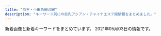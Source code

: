 ```yaml
---
title: "京王・小田急線沿線"
description: "キーワード別にの巨乳アジアン・チャイナエステ嬢情報をまとめました。"
---
```


新着画像と新着キーワードをまとめています。
2021年05月03日の情報です。

<DmmAffiliateIns />
<KeywordTable
  shops={
    [
    {
        "keywords": {
            "C": 9
        },
        "url": "http://aroma-tsubaki.com/",
        "img_links": [
            "http://www.aroma-tsubaki.com/uploads/aromatsubaki/2012/03/e794bbe5838f-1079.jpg",
            "http://www.aroma-tsubaki.com/uploads/aromatsubaki/2020/10/flash5.jpg",
            "http://www.aroma-tsubaki.com/uploads/aromatsubaki/2011/10/play1.jpg",
            "http://www.aroma-tsubaki.com/uploads/aromatsubaki/2011/10/play2.jpg",
            "http://www.aroma-tsubaki.com/uploads/aromatsubaki/2020/10/flash4.jpg",
            "http://www.aroma-tsubaki.com/uploads/aromatsubaki/2012/05/e794bbe5838f-1623.jpg",
            "http://www.aroma-tsubaki.com/uploads/aromatsubaki/2020/10/flash1.jpg",
            "http://www.aroma-tsubaki.com/uploads/aromatsubaki/2011/11/e794bbe5838f-031.jpg",
            "http://www.aroma-tsubaki.com/uploads/aromatsubaki/2011/10/info.jpg",
            "http://www.aroma-tsubaki.com/uploads/aromatsubaki/images/no-photo.jpg",
            "http://www.aroma-tsubaki.com/uploads/aromatsubaki/2011/10/shouji.jpg",
            "http://www.aroma-tsubaki.com/uploads/aromatsubaki/2011/10/zi_link.jpg",
            "http://www.aroma-tsubaki.com/uploads/aromatsubaki/2020/10/top.jpg",
            "http://www.aroma-tsubaki.com/uploads/aromatsubaki/2011/10/play3.jpg",
            "http://www.aroma-tsubaki.com/uploads/aromatsubaki/2020/10/flash3.jpg",
            "http://www.aroma-tsubaki.com/uploads/aromatsubaki/2011/10/play4.jpg",
            "http://www.aroma-tsubaki.com/uploads/aromatsubaki/2020/10/flash2.jpg",
            "http://www.aroma-tsubaki.com/uploads/aromatsubaki/2012/10/e794bbe5838f-261.jpg",
            "http://www.aroma-tsubaki.com/uploads/aromatsubaki/2011/11/e794bbe5838f-029.jpg",
            "http://www.aroma-tsubaki.com/uploads/aromatsubaki/2020/10/flash6.jpg",
            "http://www.aroma-tsubaki.com/uploads/aromatsubaki/2018/10/tel.jpg",
            "http://www.aroma-tsubaki.com/uploads/aromatsubaki/2011/10/468x60.jpg"
        ],
        "name": "\u693f",
        "station": "\u4eac\u738b\u591a\u6469\u30bb\u30f3\u30bf\u30fc\u99c5\u897f\u53e3"
    },
    {
        "keywords": {
            "83": 3,
            "86": 6,
            "85": 3,
            "84": 3
        },
        "name": "\u685c \uff5e\u30b5\u30af\u30e9\uff5e",
        "station": "\u5343\u6b73\u70cf\u5c71\u99c5\u5357\u53e3",
        "url": "http://sakura.iyasi.me/",
        "img_links": [
            "http://sakura.iyasi.me/images/s_service.png",
            "http://sakura.iyasi.me/images/info.png",
            "http://sakura.iyasi.me/images/staff_04.jpg",
            "http://sakura.iyasi.me/images/s_info.png",
            "http://sakura.iyasi.me/images/staff_bj4.png",
            "http://sakura.iyasi.me/images/ser4.jpg",
            "http://sakura.iyasi.me/images/wenzi-staff.png",
            "http://sakura.iyasi.me/images/staff_03.jpg",
            "http://sakura.iyasi.me/images/staff_01.jpg",
            "http://sakura.iyasi.me/images/ser2.jpg",
            "http://sakura.iyasi.me/images/1.jpg",
            "http://sakura.iyasi.me/images/staff_02.jpg",
            "http://sakura.iyasi.me/layer/images/top/top_02.jpg",
            "http://sakura.iyasi.me/images/ser1.jpg",
            "http://sakura.iyasi.me/layer/images/top.jpg",
            "http://sakura.iyasi.me/layer/images/top/top_03.jpg",
            "http://sakura.iyasi.me/layer/images/top/top_05.jpg",
            "http://sakura.iyasi.me/layer/images/top/top_04.jpg",
            "http://sakura.iyasi.me/layer/images/top/top_01.jpg",
            "http://sakura.iyasi.me/images/staff_06.jpg",
            "http://sakura.iyasi.me/layer/images/top/top_06.jpg",
            "http://sakura.iyasi.me/images/staff_bj1.png",
            "http://sakura.iyasi.me/layer/images/top/top_08.png",
            "http://sakura.iyasi.me/images/ser3.jpg",
            "http://sakura.iyasi.me/images/top2.jpg",
            "http://sakura.iyasi.me/images/top1.jpg"
        ]
    },
    {
        "station": "\u5411\u30f6\u4e18\u904a\u5712\u99c5\u5357\u53e3",
        "keywords": {
            "86": 10,
            "C": 23
        },
        "img_links": [
            "http://asu-ka.net/images/nei_bj2.jpg",
            "http://asu-ka.net/images/room1.jpg",
            "http://asu-ka.net/images/room4.jpg",
            "http://asu-ka.net/images/room3.jpg",
            "http://asu-ka.net/images/staff4.jpg",
            "http://asu-ka.net/images/girl-z1.jpg",
            "http://asu-ka.net/images/staff0.jpg",
            "http://asu-ka.net/images/girl-z2.jpg",
            "http://asu-ka.net/images/tel.jpg",
            "http://asu-ka.net/images/movie.jpg",
            "http://asu-ka.net/images/staff2.jpg",
            "http://asu-ka.net/images/room2.jpg",
            "http://asu-ka.net/images/staff3.jpg",
            "http://asu-ka.net/images/mobile.jpg",
            "http://asu-ka.net/images/staff1.jpg",
            "http://asu-ka.net/images/s_chedule.jpg",
            "http://asu-ka.net/images/s_link.jpg",
            "http://asu-ka.net/images/s_news.jpg",
            "http://asu-ka.net/images/s_staff.jpg"
        ],
        "url": "http://asu-ka.net/",
        "name": "\u6afb\u59eb"
    },
    {
        "name": "\u30aa\u30f3\u30ea\u30fc\u30e6\u30fc",
        "url": "http://www.aiuntyuiop.xyz/",
        "station": "\u767b\u6238\u99c5\u751f\u7530\u7dd1\u5730\u53e3",
        "keywords": {
            "\u4e73": 7
        },
        "img_links": [
            "http://www.aiuntyuiop.xyz/webstyle/call.jpg",
            "http://www.aiuntyuiop.xyz/webstyle/sign(2).png",
            "http://www.aiuntyuiop.xyz/webstyle/mobile_01.png",
            "http://www.aiuntyuiop.xyz/lfc/intro_top_time.png",
            "http://www.aiuntyuiop.xyz/webstyle/mobile_02.png",
            "http://www.aiuntyuiop.xyz/webstyle/line6.png",
            "http://www.aiuntyuiop.xyz/webstyle/sign.png",
            "http://www.aiuntyuiop.xyz/webstyle/line5.png",
            "http://www.aiuntyuiop.xyz/webstyle/line2.png",
            "http://www.aiuntyuiop.xyz/uploads/201217/1-20121G63612P1.jpg",
            "http://www.aiuntyuiop.xyz/uploads/201111/1-20111112534M48.jpg",
            "http://www.aiuntyuiop.xyz/uploads/201217/1-20121G62F6118.jpg",
            "http://www.aiuntyuiop.xyz/lfc/intro_top_tel.png",
            "http://www.aiuntyuiop.xyz/uploads/201217/1-20121G6345L51.jpg",
            "http://www.aiuntyuiop.xyz/uploads/201217/1-20121G6363K37.jpg",
            "http://www.aiuntyuiop.xyz/uploads/201217/1-20121G63514140.jpg",
            "http://www.aiuntyuiop.xyz/webstyle/line3.png",
            "http://www.aiuntyuiop.xyz/uploads/201217/1-20121G635524O.jpg",
            "http://www.aiuntyuiop.xyz/webstyle/line1.png",
            "http://www.aiuntyuiop.xyz/webstyle/call(1).jpg",
            "http://www.aiuntyuiop.xyz/uploads/201217/1-20121G6424bW.png",
            "http://www.aiuntyuiop.xyz/webstyle/sign(1).png",
            "http://www.aiuntyuiop.xyz/webstyle/notice.png",
            "http://www.aiuntyuiop.xyz/uploads/201217/1-20121G6342T29.jpg",
            "http://www.aiuntyuiop.xyz/webstyle/line4.png"
        ]
    },
    {
        "url": "http://www.mojitojd.xyz/",
        "station": "\u8abf\u5e03\u99c5\u6771\u53e3",
        "img_links": [
            "http://www.mojitojd.xyz/uploads/allimg/200930/1-200930094123.jpg",
            "http://www.mojitojd.xyz/uploads/201226/1-201226111Q3228.jpg",
            "http://www.mojitojd.xyz/style/icon_ranking_01.png",
            "http://www.mojitojd.xyz/style/sw_tel.png",
            "http://www.mojitojd.xyz/uploads/201226/1-201226111H3126.jpg",
            "http://www.mojitojd.xyz/uploads/201226/1-2012261120423N.jpg",
            "http://www.mojitojd.xyz/style/sw_home.png",
            "http://www.mojitojd.xyz/uploads/201229/1-2012291649129B.jpg",
            "http://www.mojitojd.xyz/uploads/201226/1-2012261A316447.jpg",
            "http://www.mojitojd.xyz/uploads/201226/1-201226112001463.jpg",
            "http://www.mojitojd.xyz/uploads/allimg/201229/1-2012291A143.jpg",
            "http://www.mojitojd.xyz/style/mainvisual_02_s.jpg",
            "http://www.mojitojd.xyz/style/bottom_therapist.jpg",
            "http://www.mojitojd.xyz/uploads/201226/1-201226111010B0.jpg",
            "http://www.mojitojd.xyz/uploads/allimg/200930/1-200930094039.jpg",
            "http://www.mojitojd.xyz/style/trigger.jpg",
            "http://www.mojitojd.xyz/style/mainvisual_02.jpg",
            "http://www.mojitojd.xyz/uploads/allimg/200930/1-200930094059.jpg",
            "http://www.mojitojd.xyz/style/mainvisual_01.jpg",
            "http://www.mojitojd.xyz/uploads/201226/1-201226111JU10.jpg",
            "http://www.mojitojd.xyz/style/head_interior.jpg",
            "http://www.mojitojd.xyz/uploads/201226/1-20122611191Q05.jpg",
            "http://www.mojitojd.xyz/uploads/201226/1-201226112111454.jpg",
            "http://www.mojitojd.xyz/style/mainvisual_01_s.jpg",
            "http://www.mojitojd.xyz/style/icon_new.png",
            "http://www.mojitojd.xyz/style/head_therapist.jpg"
        ],
        "keywords": {
            "D": 24,
            "86": 12,
            "90": 6,
            "C": 8,
            "84": 8
        },
        "name": "\u685c"
    },
    {
        "url": "http://www.perfect-plan.iesjp.com/",
        "station": "\u7b39\u585a\u99c5\u5317\u53e3",
        "img_links": [
            "http://www.perfect-plan.iesjp.com/images/left01.png",
            "http://www.perfect-plan.iesjp.com/images/flash.jpg",
            "http://www.perfect-plan.iesjp.com/images/ta.png",
            "http://www.perfect-plan.iesjp.com/files/007.jpg",
            "http://www.perfect-plan.iesjp.com/images/interior_bg.png",
            "http://www.perfect-plan.iesjp.com/files/008.jpg",
            "http://www.perfect-plan.iesjp.com/images/interior.png",
            "http://www.perfect-plan.iesjp.com/images/mobile.png",
            "http://www.perfect-plan.iesjp.com/images/top.png",
            "http://www.perfect-plan.iesjp.com/files/005.jpg",
            "http://www.perfect-plan.iesjp.com/files/001.jpg",
            "http://www.perfect-plan.iesjp.com/images/staff.png"
        ],
        "name": "\u30d1\u30fc\u30d5\u30a7\u30af\u30c8\u30fb\u30d7\u30e9\u30f3",
        "keywords": {
            "85": 2,
            "D": 4,
            "87": 1,
            "86": 1
        }
    },
    {
        "station": "JR\u7a32\u7530\u5824\u99c5",
        "name": "\u30c1\u30e3\u30fc\u30df\u30f3\u30b0",
        "keywords": {},
        "img_links": [
            "http://inadazutsumi.work/images/g4.jpg",
            "http://inadazutsumi.work/images/mobile.jpg",
            "http://inadazutsumi.work/images/zi_staff.png",
            "http://inadazutsumi.work/images/g3.jpg",
            "http://inadazutsumi.work/images/g5.jpg",
            "http://inadazutsumi.work/images/tel.jpg",
            "http://inadazutsumi.work/images/g0.jpg",
            "http://inadazutsumi.work/images/top.jpg",
            "http://inadazutsumi.work/images/g2.jpg",
            "http://inadazutsumi.work/images/g1.jpg"
        ],
        "url": "http://inadazutsumi.work/"
    },
    {
        "name": "\u611b\u4e0a\u7537 -\u3042\u3044\u3046\u3048\u304a-",
        "station": "JR\u7a32\u7530\u5824\u99c5",
        "url": "http://ayiyu.work/",
        "keywords": {},
        "img_links": [
            "http://ayiyu.work/images/s1.jpg",
            "http://ayiyu.work/staff/mari.jpg",
            "http://ayiyu.work/img/yuyu1.jpg",
            "http://ayiyu.work/images/mobile.png",
            "http://ayiyu.work/images/news.png",
            "http://ayiyu.work/images/1.jpg",
            "http://ayiyu.work/staff/yuyu.jpg",
            "http://ayiyu.work/staff/yuki.jpg",
            "http://ayiyu.work/images/3.jpg",
            "http://ayiyu.work/img/yuyu2.jpg",
            "http://ayiyu.work/images/head.jpg",
            "http://ayiyu.work/images/int1.png",
            "http://ayiyu.work/images/line.png",
            "http://ayiyu.work/images/s1.png",
            "http://ayiyu.work/img/mari1.jpg",
            "http://ayiyu.work/img/ayu1.jpg",
            "http://ayiyu.work/images/s2.jpg",
            "http://ayiyu.work/images/interior_t.png",
            "http://ayiyu.work/images/staff_t.png",
            "http://ayiyu.work/images/int2.png",
            "http://ayiyu.work/staff/ayu.jpg",
            "http://ayiyu.work/images/sys.png",
            "http://ayiyu.work/img/yuki1.jpg",
            "http://ayiyu.work/images/2.jpg",
            "http://ayiyu.work/images/4.jpg"
        ]
    },
    {
        "url": "http://almond.ests.jp/",
        "station": "\u5343\u6b73\u70cf\u5c71\u99c5\u5357\u53e3",
        "img_links": [
            "http://almond.ests.jp/photos/sites/24/2021/03/2021032511211062.jpg",
            "http://almond.ests.jp/photos/sites/24/2020/11/2020113018465067.jpg",
            "http://almond.ests.jp/images/line1.jpg",
            "http://almond.ests.jp/photos/sites/24/2020/11/2020113018465347.jpg",
            "http://almond.ests.jp/images/s_news.jpg",
            "http://almond.ests.jp/images/top.png",
            "http://almond.ests.jp/images/mobile.jpg",
            "http://almond.ests.jp/photos/sites/24/2020/11/2020113018465490.jpg",
            "http://almond.ests.jp/images/s_staff.png",
            "http://almond.ests.jp/images/s_face.png",
            "http://almond.ests.jp/images/s_acc.jpg",
            "http://almond.ests.jp/images/line.jpg",
            "http://almond.ests.jp/images/nstaff.jpg",
            "http://almond.ests.jp/images/line2.png",
            "http://almond.ests.jp/photos/sites/24/2020/11/2020113018465254.jpg",
            "http://almond.ests.jp/photos/sites/24/2020/12/2020121413001762.jpg",
            "http://almond.ests.jp/images/newicon.png",
            "http://almond.ests.jp/images/acc1.jpg",
            "http://almond.ests.jp/images/pickicon.jpg",
            "http://almond.ests.jp/images/nstaff1.jpg"
        ],
        "name": "Lovely",
        "keywords": {
            "85": 2,
            "D": 6,
            "C": 13,
            "87": 2,
            "86": 2
        }
    },
    {
        "keywords": {},
        "station": "\u8056\u8e5f\u685c\u30f6\u4e18\u99c5\u6771\u53e3",
        "img_links": [
            "https://lu-rinpa.tokyo/wp-content/uploads/2019/12/rtdyfugihojsa.jpg",
            "https://lu-rinpa.tokyo/wp-content/themes/este/img/top-img035.png",
            "https://lu-rinpa.tokyo/wp-content/themes/este/img/top-img02.png",
            "https://lu-rinpa.tokyo/wp-content/themes/este/img/2.jpg",
            "https://lu-rinpa.tokyo/wp-content/themes/este/img/4.jpg",
            "https://lu-rinpa.tokyo/wp-content/uploads/2019/06/6.jpg",
            "https://lu-rinpa.tokyo/wp-content/themes/este/img/1.jpg",
            "https://lu-rinpa.tokyo/wp-content/themes/este/img/tel.png",
            "https://lu-rinpa.tokyo/wp-content/themes/este/img/3.jpg",
            "https://lu-rinpa.tokyo/wp-content/themes/este/img/top-img01.png",
            "https://lu-rinpa.tokyo/wp-content/themes/este/img/top-img066.png",
            "https://lu-rinpa.tokyo/wp-content/uploads/2019/12/rydftugihoix.jpg",
            "https://lu-rinpa.tokyo/wp-content/uploads/2019/12/dtyfugihoja.jpg",
            "https://lu-rinpa.tokyo/wp-content/themes/este/img/tel01.png"
        ],
        "name": "\u685c\u96ea",
        "url": "https://lu-rinpa.tokyo/"
    },
    {
        "img_links": [
            "http://shes-room.ests.jp/images/link_nav01.jpg",
            "http://shes-room.ests.jp/photos/sites/28/2021/02/2021021511201284.jpg",
            "http://shes-room.ests.jp/images/room1_l.jpg",
            "http://shes-room.ests.jp/images/sp_top.jpg",
            "http://shes-room.ests.jp/photos/sites/28/2021/02/2021020115594033.jpg",
            "http://shes-room.ests.jp/photos/sites/28/2020/12/202012011125470.jpg",
            "http://shes-room.ests.jp/images/link_nav06.jpg",
            "http://shes-room.ests.jp/photos/sites/28/2020/10/2020100717571670.jpg",
            "http://shes-room.ests.jp/photos/sites/28/2020/12/2020122711283243.jpg",
            "http://shes-room.ests.jp/photos/sites/28/2020/12/2020120712462037.jpg",
            "http://shes-room.ests.jp/photos/sites/28/2020/11/2020112612090675.jpg",
            "http://shes-room.ests.jp/images/top.png",
            "http://shes-room.ests.jp/images/room2_l.jpg",
            "http://shes-room.ests.jp/images/room3_l.jpg",
            "http://shes-room.ests.jp/photos/sites/28/2021/03/2021030315242120.jpg",
            "http://shes-room.ests.jp/images/tit_face.jpg",
            "http://shes-room.ests.jp/images/link_nav05.jpg",
            "http://shes-room.ests.jp/images/room5_l.jpg",
            "http://shes-room.ests.jp/photos/sites/28/2020/10/2020100717571552.jpg",
            "http://shes-room.ests.jp/photos/sites/28/2020/12/2020122115433089.jpg",
            "http://shes-room.ests.jp/images/img_eject.jpg",
            "http://shes-room.ests.jp/photos/sites/28/2020/10/2020100717571635.jpg",
            "http://shes-room.ests.jp/photos/sites/28/2020/10/2020101016222167.jpg",
            "http://shes-room.ests.jp/images/room6_l.jpg",
            "http://shes-room.ests.jp/photos/sites/28/2021/03/2021031115115796.jpg",
            "http://shes-room.ests.jp/images/link_nav03.jpg",
            "http://shes-room.ests.jp/images/btn_eject.jpg",
            "http://shes-room.ests.jp/images/tit_new.jpg",
            "http://shes-room.ests.jp/images/room4_l.jpg",
            "http://shes-room.ests.jp/photos/sites/28/2021/02/2021020116004176.jpg",
            "http://shes-room.ests.jp/photos/sites/28/2020/10/202010071757145.jpg",
            "http://shes-room.ests.jp/photos/sites/28/2020/11/2020111612224039.jpg",
            "http://shes-room.ests.jp/images/link_nav02.jpg",
            "http://shes-room.ests.jp/images/close_eject.png",
            "http://shes-room.ests.jp/images/link_nav07.jpg",
            "http://shes-room.ests.jp/photos/sites/28/2020/11/2020111110271328.jpg",
            "http://shes-room.ests.jp/photos/sites/28/2020/10/2020101614244874.jpg",
            "http://shes-room.ests.jp/photos/sites/28/2021/02/2021022614145396.jpg",
            "http://shes-room.ests.jp/images/tit_eject.jpg",
            "http://shes-room.ests.jp/images/link_nav04.jpg"
        ],
        "station": "\u9ad8\u5e61\u4e0d\u52d5\u99c5",
        "url": "http://shes-room.ests.jp/",
        "keywords": {
            "85": 74,
            "87": 72,
            "D": 158,
            "86": 48,
            "C": 80,
            "88": 12,
            "E": 36
        },
        "name": "come here \u30ea\u30e9\u30af\u30bc\u30fc\u30b7\u30e7\u30f3"
    },
    {
        "name": "Oasis\uff5e\u30aa\u30a2\u30b7\u30b9\uff5e",
        "img_links": [
            "http://est-massage.xyz/images/cg16.jpg",
            "http://est-massage.xyz/images/cg031.jpg",
            "http://est-massage.xyz/images/cg15.jpg",
            "http://est-massage.xyz/images/cg161.jpg",
            "http://est-massage.xyz/images/cg011.jpg",
            "http://est-massage.xyz/images/cg02.jpg",
            "http://est-massage.xyz/images/cg152.jpg",
            "http://est-massage.xyz/images/cg071.jpg",
            "http://est-massage.xyz/images/bn01.jpg",
            "http://est-massage.xyz/images/side_tel.png",
            "http://est-massage.xyz/images/468_60.png",
            "http://est-massage.xyz/images/cg11.jpg",
            "http://est-massage.xyz/images/cg102.jpg",
            "http://est-massage.xyz/images/bn03.jpg",
            "http://est-massage.xyz/images/250_50.png",
            "http://est-massage.xyz/images/cg021.jpg",
            "http://est-massage.xyz/images/bn02.jpg",
            "http://est-massage.xyz/images/cg032.jpg",
            "http://est-massage.xyz/images/sy1.jpg",
            "http://est-massage.xyz/images/sy2.jpg",
            "http://est-massage.xyz/images/cg151.jpg",
            "http://est-massage.xyz/images/cg08.jpg",
            "http://est-massage.xyz/images/r3.jpg",
            "http://est-massage.xyz/images/cg12.jpg",
            "http://est-massage.xyz/images/cg03.jpg",
            "http://est-massage.xyz/images/head_tell.png",
            "http://est-massage.xyz/images/cg06.jpg",
            "http://est-massage.xyz/images/cg081.jpg",
            "http://est-massage.xyz/images/cg072.jpg",
            "http://est-massage.xyz/images/cg051.jpg",
            "http://est-massage.xyz/images/200_40.png",
            "http://est-massage.xyz/images/cg04.jpg",
            "http://est-massage.xyz/images/foot_tel.png",
            "http://est-massage.xyz/images/ncg.jpg",
            "http://est-massage.xyz/images/r2.jpg",
            "http://est-massage.xyz/images/cg09.jpg",
            "http://est-massage.xyz/images/cg07.jpg",
            "http://est-massage.xyz/images/cg082.jpg",
            "http://est-massage.xyz/images/cg10.jpg",
            "http://est-massage.xyz/images/cg19.jpg",
            "http://est-massage.xyz/images/cg022.jpg",
            "http://est-massage.xyz/images/cg182.jpg",
            "http://est-massage.xyz/images/cg111.jpg",
            "http://est-massage.xyz/images/cg01.jpg",
            "http://est-massage.xyz/images/r1.jpg",
            "http://est-massage.xyz/images/cg181.jpg",
            "http://est-massage.xyz/images/cg18.jpg",
            "http://est-massage.xyz/images/cg191.jpg",
            "http://est-massage.xyz/images/cg17.jpg",
            "http://est-massage.xyz/images/cg041.jpg",
            "http://est-massage.xyz/images/88_31.png",
            "http://est-massage.xyz/images/cg101.jpg",
            "http://est-massage.xyz/images/head_tell2.png"
        ],
        "station": "\u7b39\u585a\u99c5\u5317\u53e3",
        "url": "http://est-massage.xyz/",
        "keywords": {
            "E": 4,
            "83": 4,
            "87": 2,
            "D": 22,
            "84": 8,
            "88": 3,
            "C": 9,
            "86": 15,
            "85": 9
        }
    },
    {
        "img_links": [],
        "url": "http://xn--cckzerb5br7a.com/",
        "station": "\u660e\u5927\u524d\u99c5\u4e2d\u592e\u53e3",
        "keywords": {},
        "name": "Free Style \uff5e\u30d5\u30ea\u30fc\u30b9\u30bf\u30a4\u30eb\uff5e"
    },
    {
        "name": "Cindy Baby",
        "url": "https://cindy.relaxjp.com/",
        "keywords": {
            "E": 3,
            "90": 1,
            "91": 2,
            "87": 1,
            "C": 1
        },
        "img_links": [
            "https://cindy.relaxjp.com/css/m-head.jpg",
            "https://cindy.relaxjp.com/css/staff/staff04.png",
            "https://cindy.relaxjp.com/css/staff/staff03.png",
            "https://cindy.relaxjp.com/images/call.png",
            "https://cindy.relaxjp.com/css/cam01.jpg",
            "https://cindy.relaxjp.com/css/m-top003.jpg",
            "https://cindy.relaxjp.com/css/staff/staff01.png",
            "https://cindy.relaxjp.com/css/m-top004.jpg",
            "https://cindy.relaxjp.com/css/staff/staff02.png",
            "https://cindy.relaxjp.com/css/foot01.jpg"
        ],
        "station": "\u5343\u6b73\u70cf\u5c71\u99c5\u5317\u53e3"
    },
    {
        "url": "http://www.ainoyuwaku.esturl.com/",
        "station": "\u660e\u5927\u524d\u99c5\u4e2d\u592e\u53e3",
        "name": "\u611b\u306e\u8a98\u60d1",
        "keywords": {
            "C": 34,
            "87": 24,
            "86": 16,
            "D": 32
        },
        "img_links": [
            "http://www.ainoyuwaku.esturl.com/files/005-02.jpg",
            "http://www.ainoyuwaku.esturl.com/photo_news/upimg/31737608bbd71ade4d_0.jpg",
            "http://www.ainoyuwaku.esturl.com/files/002.jpg",
            "http://www.ainoyuwaku.esturl.com/img/top_sm.jpg",
            "http://www.ainoyuwaku.esturl.com/img/spacer900x360.png",
            "http://www.ainoyuwaku.esturl.com/files/003-02.jpg",
            "http://www.ainoyuwaku.esturl.com/files/004-02.jpg",
            "http://www.ainoyuwaku.esturl.com/files/001-02.jpg",
            "http://www.ainoyuwaku.esturl.com/img/ac2.jpg",
            "http://www.ainoyuwaku.esturl.com/img/top.jpg",
            "http://www.ainoyuwaku.esturl.com/files/002-02.jpg",
            "http://www.ainoyuwaku.esturl.com/files/004.jpg",
            "http://www.ainoyuwaku.esturl.com/img/ac1.jpg",
            "http://www.ainoyuwaku.esturl.com/files/001.jpg",
            "http://www.ainoyuwaku.esturl.com/files/005.jpg",
            "http://www.ainoyuwaku.esturl.com/files/003.jpg"
        ]
    },
    {
        "name": "COCORO",
        "keywords": {},
        "url": "http://www.iyasi.work/",
        "img_links": [
            "http://www.iyasi.work/images/sys2.png",
            "http://www.iyasi.work/images/ac2.png",
            "http://www.iyasi.work/images/int1.png",
            "http://www.iyasi.work/images/info.png",
            "http://www.iyasi.work/images/tel2.png",
            "http://www.iyasi.work/images/line.png",
            "http://www.iyasi.work/images/3.jpg",
            "http://www.iyasi.work/img/miyuki1.jpg",
            "http://www.iyasi.work/images/int2.png",
            "http://www.iyasi.work/images/sys1.png",
            "http://www.iyasi.work/images/tel1.png",
            "http://www.iyasi.work/images/staff_t.jpg",
            "http://www.iyasi.work/img/yuri1.jpg",
            "http://www.iyasi.work/images/tel.jpg",
            "http://www.iyasi.work/images/interior_t.jpg",
            "http://www.iyasi.work/images/mobile.jpg",
            "http://www.iyasi.work/images/ta.jpg",
            "http://www.iyasi.work/images/ac1.png",
            "http://www.iyasi.work/images/1.jpg",
            "http://www.iyasi.work/img/momo1.jpg",
            "http://www.iyasi.work/images/2.jpg",
            "http://www.iyasi.work/images/news.png"
        ],
        "station": "\u8abf\u5e03\u99c5\u6771\u53e3"
    },
    {
        "keywords": {
            "D": 2,
            "C": 1
        },
        "name": "Aroma Opa",
        "station": "\u5e9c\u4e2d\u99c5\u5357\u53e3",
        "url": "https://aroma-opa.jpn.cm/",
        "img_links": [
            "https://aroma-opa.jpn.cm/photos/17/8180/202101/21011921532a520.png",
            "https://aroma-opa.jpn.cm/photos/17/8180/202101/210119215302tj.png",
            "https://aroma-opa.jpn.cm/photos/17/8180/202103/2103051p33l435.png",
            "https://aroma-opa.jpn.cm/photos/17/8180/202103/21030515095330l.jpeg",
            "https://aroma-opa.jpn.cm/photos/17/8180/202103/2021031514391253.jpeg",
            "https://aroma-opa.jpn.cm/photos/17/8180/202103/2103051a92c961.jpeg",
            "https://aroma-opa.jpn.cm/photos/17/8180/202103/21030515092k254.jpeg",
            "https://aroma-opa.jpn.cm/photos/17/8180/202104/2104021444015937.png",
            "https://aroma-opa.jpn.cm/photos/17/8180/202103/21030515091494t.jpeg",
            "https://assets.jp-navi.info/images/images/es-thumbnail.png",
            "https://aroma-opa.jpn.cm/photos/17/8180/202104/2021040110475958.jpeg",
            "https://aroma-opa.jpn.cm/photos/17/8180/202103/2103051i15922f.png",
            "https://aroma-opa.jpn.cm/photos/17/8180/202104/2104021444332959.png",
            "https://aroma-opa.jpn.cm/photos/17/8180/202101/2021012915312691.jpeg",
            "https://aroma-opa.jpn.cm/themes/aroma/template/assets/images/tit_staff.png",
            "https://aroma-opa.jpn.cm/photos/17/8180/202103/210305150ux501.jpeg",
            "https://aroma-opa.jpn.cm/photos/17/8180/202103/2103051f01h035.jpeg",
            "https://aroma-opa.jpn.cm/photos/17/8180/202103/2103051a9534138.jpeg",
            "https://aroma-opa.jpn.cm/photos/17/8180/202101/2101192153415a9.png",
            "https://aroma-opa.jpn.cm/photos/17/8180/202101/2101192154012b6.png",
            "https://aroma-opa.jpn.cm/photos/17/8180/202104/210402144452yc.png",
            "https://aroma-opa.jpn.cm/photos/17/8180/202103/2021031013124217.jpeg",
            "https://aroma-opa.jpn.cm/themes/aroma/template/assets/images/tit_sch.png",
            "https://aroma-opa.jpn.cm/photos/17/8180/202103/2103051a914eb.jpeg",
            "https://aroma-opa.jpn.cm/themes/aroma/template/assets/images/tit_news.png",
            "https://aroma-opa.jpn.cm/photos/17/8180/202104/21040214441521y.png",
            "https://aroma-opa.jpn.cm/photos/17/8180/202012/2012241539323j7.jpeg",
            "https://aroma-opa.jpn.cm/photos/17/8180/202104/2104021444442b4.png",
            "https://aroma-opa.jpn.cm/photos/17/8180/202103/2103051i2253010.jpeg",
            "https://aroma-opa.jpn.cm/photos/17/8180/202103/2021031619352532.jpeg"
        ]
    },
    {
        "name": "Lilac \uff5e\u30e9\u30a4\u30e9\u30c3\u30af\uff5e",
        "url": "http://cattleya427.com/lilac/index.html",
        "keywords": {},
        "img_links": [
            "http://cattleya427.com/lilac/img/image14.jpg",
            "http://cattleya427.com/lilac/img/image122.jpg",
            "http://cattleya427.com/lilac/img/image142.jpg",
            "http://cattleya427.com/lilac/img/image110.jpg",
            "http://cattleya427.com/lilac/img/image125.jpg",
            "http://cattleya427.com/lilac/img/image124.jpg",
            "http://cattleya427.com/lilac/img/image112.jpg",
            "http://cattleya427.com/lilac/img/image140.jpg",
            "http://cattleya427.com/lilac/img/image139.jpg",
            "http://cattleya427.com/lilac/img/image111.jpg",
            "http://cattleya427.com/lilac/img/image13.jpg",
            "http://cattleya427.com/lilac/img/image11.jpg",
            "http://cattleya427.com/lilac/img/image108.jpg",
            "http://cattleya427.com/lilac/img/image141.jpg",
            "http://cattleya427.com/lilac/img/image15.jpg",
            "http://cattleya427.com/lilac/img/image107.jpg",
            "http://cattleya427.com/lilac/img/image123.jpg",
            "http://cattleya427.com/lilac/img/image12.jpg",
            "http://cattleya427.com/lilac/img/image109.jpg",
            "http://cattleya427.com/lilac/img/image104.jpg",
            "http://cattleya427.com/lilac/img/image113.jpg",
            "http://cattleya427.com/lilac/img/image106.jpg",
            "http://cattleya427.com/lilac/img/image105.jpg",
            "http://cattleya427.com/lilac/img/image16.jpg"
        ],
        "station": "\u660e\u5927\u524d\u99c5\u4e2d\u592e\u53e3"
    },
    {
        "keywords": {
            "D": 12,
            "C": 9,
            "E": 3
        },
        "url": "https://s-botan.tokyo/",
        "img_links": [
            "https://s-botan.tokyo/wp-content/themes/este/img/call.png",
            "https://s-botan.tokyo/wp-content/themes/este/img/1.jpg",
            "https://s-botan.tokyo/wp-content/uploads/2020/02/1botan.jpg",
            "https://s-botan.tokyo/wp-content/themes/este/img/tel_footer.png",
            "https://s-botan.tokyo/wp-content/uploads/2020/02/14botan.jpg",
            "https://s-botan.tokyo/wp-content/themes/este/img/top-img02.png",
            "https://s-botan.tokyo/wp-content/uploads/2020/02/13botan.jpg",
            "https://s-botan.tokyo/wp-content/uploads/2020/02/12botan.jpg",
            "https://s-botan.tokyo/wp-content/themes/este/img/top-img01a.png",
            "https://s-botan.tokyo/wp-content/themes/este/img/top-img05.png",
            "https://s-botan.tokyo/wp-content/uploads/2020/02/15botan.jpg",
            "https://s-botan.tokyo/wp-content/themes/este/img/4.jpg",
            "https://s-botan.tokyo/wp-content/uploads/2020/02/16botan.jpg",
            "https://s-botan.tokyo/wp-content/uploads/2020/02/5botan.jpg",
            "https://s-botan.tokyo/wp-content/themes/este/img/top-img01b.png",
            "https://s-botan.tokyo/wp-content/uploads/2020/02/9botan.jpg",
            "https://s-botan.tokyo/wp-content/themes/este/img/2.jpg",
            "https://s-botan.tokyo/wp-content/themes/este/img/tel_header.png",
            "https://s-botan.tokyo/wp-content/themes/este/img/3.jpg",
            "https://s-botan.tokyo/wp-content/themes/este/img/top-img01.png"
        ],
        "station": "\u6210\u57ce\u5b66\u5712\u524d\u99c5",
        "name": "\u30dc\u30bf\u30f3"
    },
    {
        "keywords": {},
        "url": "http://bluemoon.ests.jp/",
        "station": "\u8abf\u5e03\u99c5\u6771\u53e3",
        "img_links": [],
        "name": "Blue Moon"
    },
    {
        "url": "http://www.girls.mensest.com/",
        "station": "\u5343\u6b73\u70cf\u5c71\u99c5\u5317\u53e3",
        "keywords": {
            "D": 20,
            "88": 12,
            "E": 4,
            "87": 4,
            "91": 4,
            "86": 4
        },
        "name": "Girls -\u30ac\u30fc\u30eb\u30ba-",
        "img_links": [
            "http://www.girls.mensest.com/files/004.jpg",
            "http://www.girls.mensest.com/images/m1.jpg",
            "http://www.girls.mensest.com/files/003.jpg",
            "http://www.girls.mensest.com/files/002.jpg",
            "http://www.girls.mensest.com/images/slider-img001.jpg",
            "http://www.girls.mensest.com/images/m2.jpg",
            "http://www.girls.mensest.com/files/001.jpg",
            "http://www.girls.mensest.com/images/m6.jpg",
            "http://www.girls.mensest.com/images/slider-img002.jpg",
            "http://www.girls.mensest.com/images/m3.jpg",
            "http://www.girls.mensest.com/images/m4.jpg",
            "http://www.girls.mensest.com/photo_news/upimg/99070605d5ec379309_0.jpg",
            "http://www.girls.mensest.com/files/007.jpg",
            "http://www.girls.mensest.com/files/008.jpg"
        ]
    },
    {
        "keywords": {
            "88": 6,
            "87": 6,
            "85": 18,
            "86": 12,
            "83": 6,
            "E": 6,
            "C": 29,
            "D": 36
        },
        "name": "\u30a2\u30ed\u30de\u30b8\u30e5\u30e9\u30af",
        "url": "http://lucky-one.jpn.mn/",
        "img_links": [
            "http://lucky-one.jpn.mn/images/themes/blue/s_ranking.png",
            "http://lucky-one.jpn.mn/photos/sites/44/2021/04/2021040809404174.jpg",
            "http://lucky-one.jpn.mn/photos/sites/44/2021/04/2021040809411851.jpg",
            "http://lucky-one.jpn.mn/photos/sites/44/2021/04/2021040809403927.jpg",
            "http://lucky-one.jpn.mn/images/themes/blue/mobile.jpg",
            "http://lucky-one.jpn.mn/photos/sites/44/2021/04/2021040809384767.jpg",
            "http://lucky-one.jpn.mn/photos/sites/44/2021/04/2021040809412150.jpg",
            "http://lucky-one.jpn.mn/photos/sites/44/2021/04/2021040809375736.jpg",
            "http://lucky-one.jpn.mn/photos/sites/44/2021/04/202104080940066.jpg",
            "http://lucky-one.jpn.mn/photos/sites/44/2021/04/2021040809393275.jpg",
            "http://lucky-one.jpn.mn/images/room3.jpg",
            "http://lucky-one.jpn.mn/photos/sites/44/2021/04/2021040809401068.jpg",
            "http://lucky-one.jpn.mn/photos/sites/44/2021/04/2021040809412036.jpg",
            "http://lucky-one.jpn.mn/photos/sites/44/2021/04/2021040809400869.jpg",
            "http://lucky-one.jpn.mn/photos/sites/44/2021/04/2021040809412291.jpg",
            "http://lucky-one.jpn.mn/photos/sites/44/2021/04/2021040809404236.jpg",
            "http://lucky-one.jpn.mn/photos/sites/44/2021/04/2021040809404287.jpg",
            "http://lucky-one.jpn.mn/photos/sites/44/2021/04/2021040809380020.jpg",
            "http://lucky-one.jpn.mn/images/themes/blue/r3.jpg",
            "http://lucky-one.jpn.mn/photos/sites/44/2021/04/2021040809431450.jpg",
            "http://lucky-one.jpn.mn/images/room2.jpg",
            "http://lucky-one.jpn.mn/images/themes/blue/s_zysx.png",
            "http://lucky-one.jpn.mn/photos/sites/44/2021/04/2021040809411939.jpg",
            "http://lucky-one.jpn.mn/images/themes/blue/s_news.png",
            "http://lucky-one.jpn.mn/photos/sites/44/2021/04/202104080943116.jpg",
            "http://lucky-one.jpn.mn/photos/sites/44/2021/04/2021040809431373.jpg",
            "http://lucky-one.jpn.mn/photos/sites/44/2021/04/202104080937565.jpg",
            "http://lucky-one.jpn.mn/images/themes/blue/no2.png",
            "http://lucky-one.jpn.mn/photos/sites/44/2021/04/2021040809384699.jpg",
            "http://lucky-one.jpn.mn/photos/sites/44/2021/04/2021040809384810.jpg",
            "http://lucky-one.jpn.mn/images/themes/blue/s_staff.png",
            "http://lucky-one.jpn.mn/images/themes/blue/s_newface.png",
            "http://lucky-one.jpn.mn/images/themes/blue/s_pickup.png",
            "http://lucky-one.jpn.mn/images/room4.jpg",
            "http://lucky-one.jpn.mn/photos/sites/44/2021/04/2021040809572110.jpg",
            "http://lucky-one.jpn.mn/photos/sites/44/2021/04/2021040809384524.jpg",
            "http://lucky-one.jpn.mn/photos/sites/44/2021/04/2021040809400714.jpg",
            "http://lucky-one.jpn.mn/images/themes/blue/no1.png",
            "http://lucky-one.jpn.mn/photos/sites/44/2021/04/2021040809375410.jpg",
            "http://lucky-one.jpn.mn/photos/sites/44/2021/04/2021040809403838.jpg",
            "http://lucky-one.jpn.mn/images/themes/blue/line.png",
            "http://lucky-one.jpn.mn/photos/sites/44/2021/04/2021040809384593.jpg",
            "http://lucky-one.jpn.mn/images/room1.jpg",
            "http://lucky-one.jpn.mn/photos/sites/44/2021/04/2021040809431346.jpg",
            "http://lucky-one.jpn.mn/photos/sites/44/2021/04/2021040809431618.jpg",
            "http://lucky-one.jpn.mn/images/themes/blue/s_link.png",
            "http://lucky-one.jpn.mn/photos/sites/44/2021/04/2021040809400982.jpg",
            "http://lucky-one.jpn.mn/photos/sites/44/2021/04/2021040809393049.jpg"
        ],
        "station": "\u5e9c\u4e2d\u99c5\u5357\u53e3"
    },
    {
        "name": "\u30cb\u30e3\u30fc\u30cb\u30e3\u30fc",
        "url": "http://nian.estheya.com/",
        "keywords": {},
        "img_links": [
            "http://nian.estheya.com/images/call.png",
            "http://nian.estheya.com/css/osusume03.jpg",
            "http://nian.estheya.com/css/top01.jpg",
            "http://nian.estheya.com/css/top02.jpg",
            "http://nian.estheya.com/css/staff/staff02.jpg",
            "http://nian.estheya.com/css/osusume01.jpg",
            "http://nian.estheya.com/css/foot.jpg",
            "http://nian.estheya.com/css/staff/staff01.jpg",
            "http://nian.estheya.com/css/osusume02.jpg",
            "http://nian.estheya.com/css/staff/staff03.jpg",
            "http://nian.estheya.com/css/top03.jpg",
            "http://nian.estheya.com/css/m-head.jpg"
        ],
        "station": "\u5411\u30f6\u4e18\u904a\u5712\u99c5\u5357\u53e3"
    },
    {
        "keywords": {},
        "img_links": [
            "http://www.gokuyu.work/sp/staff/ruru.jpg",
            "http://www.gokuyu.work/sp/staff/aya.jpg",
            "http://www.gokuyu.work/images/sys.jpg",
            "http://www.gokuyu.work/sp/images/ac1.jpg",
            "http://www.gokuyu.work/sp/img/miki1.jpg",
            "http://www.gokuyu.work/images/newsb.png",
            "http://www.gokuyu.work/staff/moe.jpg",
            "http://www.gokuyu.work/img/moe1.jpg",
            "http://www.gokuyu.work/img/miki1.jpg",
            "http://www.gokuyu.work/staff/yuna.jpg",
            "http://www.gokuyu.work/img/yuna1.jpg",
            "http://www.gokuyu.work/sp/images/footer.jpg",
            "http://www.gokuyu.work/images/int1.jpg",
            "http://www.gokuyu.work/sp/staff/yuna.jpg",
            "http://www.gokuyu.work/sp/staff/moe.jpg",
            "http://www.gokuyu.work/img/ayu1.jpg",
            "http://www.gokuyu.work/sp/img/yuna1.jpg",
            "http://www.gokuyu.work/sp/images/sys.jpg",
            "http://www.gokuyu.work/sp/menu/staff.jpg",
            "http://www.gokuyu.work/images/head.jpg",
            "http://www.gokuyu.work/images/sm.jpg",
            "http://www.gokuyu.work/images/b2.jpg",
            "http://www.gokuyu.work/sp/img/rina1.jpg",
            "http://www.gokuyu.work/images/interior_t.jpg",
            "http://www.gokuyu.work/sp/menu/top.jpg",
            "http://www.gokuyu.work/images/news_t.jpg",
            "http://www.gokuyu.work/sp/images/head.jpg",
            "http://www.gokuyu.work/sp/images/interior_t.jpg",
            "http://www.gokuyu.work/sp/images/staff_t.jpg",
            "http://www.gokuyu.work/sp/images/int2.jpg",
            "http://www.gokuyu.work/sp/staff/ayu.jpg",
            "http://www.gokuyu.work/sp/images/news.jpg",
            "http://www.gokuyu.work/images/int2.jpg",
            "http://www.gokuyu.work/sp/images/ta.jpg",
            "http://www.gokuyu.work/staff/aya.jpg",
            "http://www.gokuyu.work/sp/images/int1.jpg",
            "http://www.gokuyu.work/img/aya1.jpg",
            "http://www.gokuyu.work/staff/rina.jpg",
            "http://www.gokuyu.work/images/rec.jpg",
            "http://www.gokuyu.work/staff/miki.jpg",
            "http://www.gokuyu.work/sp/img/ayu1.jpg",
            "http://www.gokuyu.work/sp/images/newsb.png",
            "http://www.gokuyu.work/sp/img/ruru1.jpg",
            "http://www.gokuyu.work/images/b1.jpg",
            "http://www.gokuyu.work/images/concept.jpg",
            "http://www.gokuyu.work/images/tr.jpg",
            "http://www.gokuyu.work/images/staff_t.jpg",
            "http://www.gokuyu.work/img/ruru1.jpg",
            "http://www.gokuyu.work/img/rina1.jpg",
            "http://www.gokuyu.work/sp/images/topgirl.jpg",
            "http://www.gokuyu.work/sp/staff/miki.jpg",
            "http://www.gokuyu.work/sp/staff/rina.jpg",
            "http://www.gokuyu.work/images/ta.jpg",
            "http://www.gokuyu.work/sp/img/aya1.jpg",
            "http://www.gokuyu.work/sp/images/tel.jpg",
            "http://www.gokuyu.work/images/tg_t.jpg",
            "http://www.gokuyu.work/sp/img/moe1.jpg",
            "http://www.gokuyu.work/staff/ayu.jpg",
            "http://www.gokuyu.work/staff/ruru.jpg",
            "http://www.gokuyu.work/sp/images/rec.jpg"
        ],
        "name": "\u7652",
        "station": "\u767b\u6238\u99c5\u591a\u6469\u5ddd\u53e3",
        "url": "http://www.gokuyu.work/"
    },
    {
        "station": "\u5e9c\u4e2d\u99c5\u5357\u53e3",
        "img_links": [
            "http://www.niihao.xyz/images/index-yume_02.jpg",
            "http://www.niihao.xyz/images/staff/miki.jpeg",
            "http://www.niihao.xyz/images/index-yume_04.jpg",
            "http://www.niihao.xyz/images/lanmu_03.jpg",
            "http://www.niihao.xyz/images/4.jpg",
            "http://www.niihao.xyz/images/lanmu_06.jpg",
            "http://www.niihao.xyz/images/mimi.jpg",
            "http://www.niihao.xyz/images/staff/11.jpg",
            "http://www.niihao.xyz/images/staff/shazhi.jpg",
            "http://www.niihao.xyz/psd/off.jpg",
            "http://www.niihao.xyz/images/index-yume_11.jpg",
            "http://www.niihao.xyz/images/nav/l-nav-_job.jpg",
            "http://www.niihao.xyz/images/lanmu_07.jpg",
            "http://www.niihao.xyz/images/l-nav-_staff.jpg",
            "http://www.niihao.xyz/images/staff/remon.jpg"
        ],
        "url": "http://www.niihao.xyz/",
        "name": "\u30cb\u30fc\u30cf\u30aa",
        "keywords": {}
    },
    {
        "station": "JR\u7a32\u7530\u5824\u99c5",
        "name": "Honey \uff5e\u30cf\u30cb\u30fc\uff5e",
        "url": "http://www.chiretuyiabo.xyz/",
        "keywords": {
            "\u4e73": 3
        },
        "img_links": [
            "http://www.chiretuyiabo.xyz/webstyle/rsubt3.png",
            "http://www.chiretuyiabo.xyz/uploads/210115/1-21011511143V36.jpg",
            "http://www.chiretuyiabo.xyz/uploads/201116/1-201116092632O1.jpg",
            "http://www.chiretuyiabo.xyz/uploads/201116/1-201116092320547.jpg",
            "http://www.chiretuyiabo.xyz/uploads/allimg/201105/1-201105125636.jpg",
            "http://www.chiretuyiabo.xyz/uploads/210115/1-21011511145KM.jpg",
            "http://www.chiretuyiabo.xyz/uploads/201116/1-201116092H2128.jpg",
            "http://www.chiretuyiabo.xyz/uploads/allimg/201124/1-201124091002.jpg",
            "http://www.chiretuyiabo.xyz/uploads/200706/1-200F6153052L7.jpg",
            "http://www.chiretuyiabo.xyz/webstyle/m2.jpg",
            "http://www.chiretuyiabo.xyz/webstyle/tel2.png",
            "http://www.chiretuyiabo.xyz/uploads/210115/1-210115112K52S.jpg",
            "http://www.chiretuyiabo.xyz/webstyle/m6.jpg",
            "http://www.chiretuyiabo.xyz/webstyle/rsubt1.png",
            "http://www.chiretuyiabo.xyz/webstyle/m4.jpg",
            "http://www.chiretuyiabo.xyz/uploads/201116/1-2011160926104Z.jpg",
            "http://www.chiretuyiabo.xyz/uploads/210115/1-210115111154J0.jpg",
            "http://www.chiretuyiabo.xyz/webstyle/rsubt2.png",
            "http://www.chiretuyiabo.xyz/webstyle/rsubt4.png",
            "http://www.chiretuyiabo.xyz/webstyle/m1.jpg",
            "http://www.chiretuyiabo.xyz/webstyle/rsubt6.png",
            "http://www.chiretuyiabo.xyz/webstyle/rsubt7.png",
            "http://www.chiretuyiabo.xyz/uploads/201116/1-201116092F09D.jpg",
            "http://www.chiretuyiabo.xyz/webstyle/rsubt5.png",
            "http://www.chiretuyiabo.xyz/uploads/210115/1-210115111210154.jpg",
            "http://www.chiretuyiabo.xyz/uploads/210115/1-21011511141CY.jpg",
            "http://www.chiretuyiabo.xyz/webstyle/slider-img001.jpg"
        ]
    },
    {
        "name": "RIBBON -\u30ea\u30dc\u30f3-",
        "url": "http://www.celia.work/",
        "station": "\u5e9c\u4e2d\u99c5\u5317\u53e3",
        "img_links": [
            "http://www.celia.work/img/ami1.jpg",
            "http://www.celia.work/images/sys3.png",
            "http://www.celia.work/img/mio1.jpg",
            "http://www.celia.work/images/interior_t.jpg",
            "http://www.celia.work/images/concept.jpg",
            "http://www.celia.work/images/int2.png",
            "http://www.celia.work/images/b1.jpg",
            "http://www.celia.work/images/menu/staff.jpg",
            "http://www.celia.work/images/int1.png",
            "http://www.celia.work/images/sys1.jpg",
            "http://www.celia.work/images/head.jpg",
            "http://www.celia.work/images/int3.png",
            "http://www.celia.work/staff/ami.jpg",
            "http://www.celia.work/images/menu/top.jpg",
            "http://www.celia.work/images/staff_t.jpg",
            "http://www.celia.work/images/sys2.jpg",
            "http://www.celia.work/images/ta.jpg",
            "http://www.celia.work/images/menu/interior.jpg",
            "http://www.celia.work/staff/mio.jpg",
            "http://www.celia.work/images/news.jpg",
            "http://www.celia.work/img/ami2.jpg",
            "http://www.celia.work/images/b2.jpg",
            "http://www.celia.work/images/b3.jpg"
        ],
        "keywords": {}
    },
    {
        "url": "http://massage-relax.pink/",
        "name": "U\uff06ME",
        "keywords": {
            "E": 4,
            "86": 1,
            "D": 36
        },
        "img_links": [
            "http://massage-relax.pink/images/ttl-qrf.png",
            "http://massage-relax.pink/images/img-header-mainvisual01.jpg",
            "http://massage-relax.pink/images/img-header-mainvisual01t.jpg",
            "http://massage-relax.pink/images/cg08.jpg",
            "http://massage-relax.pink/images/bg-image-consept.png",
            "http://massage-relax.pink/images/ttl-qr.png",
            "http://massage-relax.pink/images/ttl-therapist.png",
            "http://massage-relax.pink/images/cg05.jpg",
            "http://massage-relax.pink/images/bg-image-consept02.png",
            "http://massage-relax.pink/images/cg01.jpg",
            "http://massage-relax.pink/images/img-therapistt.jpg",
            "http://massage-relax.pink/images/cg11.jpg",
            "http://massage-relax.pink/images/cg03.jpg",
            "http://massage-relax.pink/images/qr.jpg",
            "http://massage-relax.pink/images/cg10.jpg",
            "http://massage-relax.pink/images/ttl-information.png",
            "http://massage-relax.pink/images/ttl-pickupt.png",
            "http://massage-relax.pink/images/ttl-informationt.png",
            "http://massage-relax.pink/images/ttl-link.png",
            "http://massage-relax.pink/images/bnr-campaign01.jpg",
            "http://massage-relax.pink/images/txt-footer-copyright.png",
            "http://massage-relax.pink/images/ttl-conceptt.png",
            "http://massage-relax.pink/images/img-therapist.jpg",
            "http://massage-relax.pink/images/ttl-pickup.png",
            "http://massage-relax.pink/images/acc.jpg",
            "http://massage-relax.pink/images/cg02.jpg",
            "http://massage-relax.pink/images/bnr-sp-campaign01.jpg",
            "http://massage-relax.pink/images/ttl-concept.png",
            "http://massage-relax.pink/images/cg12.jpg",
            "http://massage-relax.pink/images/txt-header-phonet.png",
            "http://massage-relax.pink/images/img-link.jpg",
            "http://massage-relax.pink/images/txt-header-phone.png",
            "http://massage-relax.pink/images/ttl-concept2t.png",
            "http://massage-relax.pink/images/cg09.jpg",
            "http://massage-relax.pink/images/img-linkt.jpg",
            "http://massage-relax.pink/images/ttl-qrt.png",
            "http://massage-relax.pink/images/txt-header-storeinfo.png",
            "http://massage-relax.pink/images/cg07.jpg",
            "http://massage-relax.pink/images/ttl-concept2.png"
        ],
        "station": "\u660e\u5927\u524d\u99c5\u4e2d\u592e\u53e3"
    },
    {
        "url": "http://est70.xyz/lam/",
        "img_links": [
            "http://est70.xyz/lam/images/button-5.png",
            "http://est70.xyz/lam/images/button-2.png",
            "http://est70.xyz/lam/girl/3.jpg",
            "http://est70.xyz/lam/girl/4.jpg",
            "http://est70.xyz/lam/images/concept.png",
            "http://est70.xyz/lam/images/tt.png",
            "http://est70.xyz/lam/images/footer.png",
            "http://est70.xyz/lam/girl/g06.png",
            "http://est70.xyz/lam/girl/5.jpg",
            "http://est70.xyz/lam/girl/g03.png",
            "http://est70.xyz/lam/images/tel-bar.png",
            "http://est70.xyz/lam/images/button-6.png",
            "http://est70.xyz/lam/girl/6.jpg",
            "http://est70.xyz/lam/girl/g04.png",
            "http://est70.xyz/lam/images/button-3.png",
            "http://est70.xyz/lam/images/button-1.png",
            "http://est70.xyz/lam/images/button-4.png"
        ],
        "name": "Look at me",
        "station": "\u7a32\u7530\u5824\u99c5",
        "keywords": {}
    },
    {
        "station": "\u8056\u8e5f\u685c\u30f6\u4e18\u99c5\u6771\u53e3",
        "name": "\u60a0\u3005\u30e9\u30f3\u30c9",
        "url": "http://www.yuyurando.xyz/",
        "keywords": {},
        "img_links": [
            "http://www.yuyurando.xyz/images/staff/momo.jpg",
            "http://www.yuyurando.xyz/images/lanmu/lanmu-staff.jpg",
            "http://www.yuyurando.xyz/images/index-yuyu_12.jpg",
            "http://www.yuyurando.xyz/images/lanmu/lanmu-sys.jpg",
            "http://www.yuyurando.xyz/images/staff/mi.png",
            "http://www.yuyurando.xyz/images/index-yuyu_09.jpg",
            "http://www.yuyurando.xyz/images/staff/nana2.jpg",
            "http://www.yuyurando.xyz/images/staff/4.jpg",
            "http://www.yuyurando.xyz/images/shop/527385908605281370.jpg",
            "http://www.yuyurando.xyz/images/index-yuyu_20.jpg",
            "http://www.yuyurando.xyz/images/index-otona_20.jpg",
            "http://www.yuyurando.xyz/images/staff/2.jpg",
            "http://www.yuyurando.xyz/images/staff/rei.jpg",
            "http://www.yuyurando.xyz/images/staff/1.jpg",
            "http://www.yuyurando.xyz/images/index-yuyu_05.jpg",
            "http://www.yuyurando.xyz/images/index-yuyu_17.jpg",
            "http://www.yuyurando.xyz/images/index-yuyu_03.jpg"
        ]
    },
    {
        "name": "\u840c \uff5e\u3082\u3048\uff5e",
        "keywords": {
            "C": 1,
            "86": 3,
            "85": 1
        },
        "url": "http://aroma-esthe.in.net/",
        "station": "\u7b39\u585a\u99c5\u5317\u53e3",
        "img_links": [
            "http://aroma-esthe.in.net/img/nav-002.png",
            "http://aroma-esthe.in.net/img/nav-006.png",
            "http://aroma-esthe.in.net/img/nav-005.png",
            "http://aroma-esthe.in.net/img/cg05.png",
            "http://aroma-esthe.in.net/img/nav-003.png",
            "http://aroma-esthe.in.net/img/cg02.png",
            "http://aroma-esthe.in.net/img/tel.png",
            "http://aroma-esthe.in.net/img/cg01.png",
            "http://aroma-esthe.in.net/img/cg03.png",
            "http://aroma-esthe.in.net/img/nav-001.png",
            "http://aroma-esthe.in.net/img/top01.png",
            "http://aroma-esthe.in.net/img/nav-004.png",
            "http://aroma-esthe.in.net/img/no.png"
        ]
    },
    {
        "url": "http://sweet-heart.work/",
        "keywords": {},
        "name": "Sweet Heart",
        "station": "\u5e9c\u4e2d\u99c5\u5317\u53e3",
        "img_links": [
            "http://sweet-heart.work/img/mimi1.jpg",
            "http://sweet-heart.work/img/moe1.jpg",
            "http://sweet-heart.work/images/sys.jpg",
            "http://sweet-heart.work/images/head.jpg",
            "http://sweet-heart.work/images/mobile.jpg",
            "http://sweet-heart.work/images/2.jpg",
            "http://sweet-heart.work/img/rina2.jpg",
            "http://sweet-heart.work/img/rina1.jpg",
            "http://sweet-heart.work/images/int2.jpg",
            "http://sweet-heart.work/images/news.jpg",
            "http://sweet-heart.work/images/b1.jpg",
            "http://sweet-heart.work/images/int1.jpg",
            "http://sweet-heart.work/img/moe3.jpg",
            "http://sweet-heart.work/images/1.jpg",
            "http://sweet-heart.work/images/3.jpg",
            "http://sweet-heart.work/images/staff_t.png",
            "http://sweet-heart.work/images/tr.jpg",
            "http://sweet-heart.work/img/moe2.jpg",
            "http://sweet-heart.work/images/ta.jpg",
            "http://sweet-heart.work/images/interior_t.png",
            "http://sweet-heart.work/images/att.png",
            "http://sweet-heart.work/images/b2.jpg"
        ]
    },
    {
        "img_links": [
            "https://moe.ests.jp/images/themes/blue/s_news.png",
            "https://moe.ests.jp/images/themes/blue/s_newface.png",
            "https://moe.ests.jp/photos/sites/63/2021/04/2021041103093931.jpg",
            "https://moe.ests.jp/images/themes/blue/line.png",
            "https://moe.ests.jp/images/themes/blue/s_link.png",
            "https://moe.ests.jp/images/themes/blue/s_staff.png",
            "https://moe.ests.jp/images/themes/blue/s_ranking.png",
            "https://moe.ests.jp/images/themes/blue/no2.png",
            "https://moe.ests.jp/images/room1.jpg",
            "https://moe.ests.jp/images/themes/blue/no1.png",
            "https://moe.ests.jp/images/themes/blue/s_zysx.png",
            "https://moe.ests.jp/images/room3.jpg",
            "https://moe.ests.jp/images/themes/blue/r3.jpg",
            "https://moe.ests.jp/photos/sites/63/2021/04/202104110309399.jpg",
            "https://moe.ests.jp/images/themes/blue/mobile.jpg",
            "https://moe.ests.jp/images/room2.jpg",
            "https://moe.ests.jp/photos/sites/63/2021/04/2021041103094038.jpg",
            "https://moe.ests.jp/images/themes/blue/s_pickup.png",
            "https://moe.ests.jp/images/room4.jpg",
            "https://moe.ests.jp/photos/sites/63/2021/04/202104110309386.jpg"
        ],
        "url": "https://moe.ests.jp/",
        "station": "\u8abf\u5e03\u99c5\u6771\u53e3",
        "name": "\u840c",
        "keywords": {
            "C": 19,
            "86": 12,
            "D": 24,
            "87": 12
        }
    },
    {
        "img_links": [
            "http://www.sexy.masg.info/images/nav-005.png",
            "http://www.sexy.masg.info/photo_news/upimg/546976073e91843a25_0.jpg",
            "http://www.sexy.masg.info/images/top02-left.png",
            "http://www.sexy.masg.info/images/nav-003.png",
            "http://www.sexy.masg.info/images/nav-002.png",
            "http://www.sexy.masg.info/images/top003.png",
            "http://www.sexy.masg.info/files/003.jpg",
            "http://www.sexy.masg.info/files/008.jpg",
            "http://www.sexy.masg.info/images/top01.png",
            "http://www.sexy.masg.info/images/nav-004.png",
            "http://www.sexy.masg.info/images/nav-001.png",
            "http://www.sexy.masg.info/images/tel.png",
            "http://www.sexy.masg.info/photo_news/upimg/51915605bf3089d1a1_0.jpg",
            "http://www.sexy.masg.info/files/007.jpg",
            "http://www.sexy.masg.info/files/006.jpg",
            "http://www.sexy.masg.info/files/002.jpg",
            "http://www.sexy.masg.info/images/osusume01.png",
            "http://www.sexy.masg.info/photo_news/upimg/51915605bf3089d1a1_1.jpg",
            "http://www.sexy.masg.info/photo_news/upimg/546976073e91843a25_1.jpg",
            "http://www.sexy.masg.info/files/004.jpg",
            "http://www.sexy.masg.info/files/001.jpg",
            "http://www.sexy.masg.info/images/nav-006.png"
        ],
        "keywords": {
            "\u30bb\u30af\u30b7\u30fc": 15
        },
        "name": "\u30bb\u30af\u30b7\u30fc\u30ac\u30fc\u30eb",
        "url": "http://www.sexy.masg.info/",
        "station": "\u3064\u3064\u3058\u30f6\u4e18\u99c5\u5357\u53e3"
    },
    {
        "station": "\u5343\u6b73\u70cf\u5c71\u99c5\u5317\u53e3",
        "url": "https://es-relax.tokyo/",
        "img_links": [
            "https://es-relax.tokyo/wp-content/uploads/2020/02/654516rainbow.jpg",
            "https://es-relax.tokyo/wp-content/uploads/2021/04/56786rainbow.jpg",
            "https://es-relax.tokyo/wp-content/uploads/2020/02/4rainbow.jpg",
            "https://es-relax.tokyo/wp-content/uploads/2020/02/55rainbow.jpg",
            "https://es-relax.tokyo/wp-content/uploads/2020/03/999rainbow.jpg",
            "https://es-relax.tokyo/wp-content/uploads/2020/02/87261rainbow.jpg",
            "https://es-relax.tokyo/wp-content/uploads/2020/11/908271rainbow.jpg",
            "https://es-relax.tokyo/wp-content/themes/este/img/tel_footer.png",
            "https://es-relax.tokyo/wp-content/uploads/2020/02/58743rainbow.jpg",
            "https://es-relax.tokyo/wp-content/uploads/2020/02/4321121rainbow.jpg",
            "https://es-relax.tokyo/wp-content/uploads/2020/02/99rainbow.jpg",
            "https://es-relax.tokyo/wp-content/uploads/2020/02/4576rainbow.jpg",
            "https://es-relax.tokyo/wp-content/themes/este/img/top-img02.png",
            "https://es-relax.tokyo/wp-content/themes/este/img/top-img04.png",
            "https://es-relax.tokyo/wp-content/uploads/2020/12/87612rainbow.jpg",
            "https://es-relax.tokyo/wp-content/uploads/2020/02/7rainbow-1.jpg",
            "https://es-relax.tokyo/wp-content/uploads/2020/02/1211rainbow.jpg",
            "https://es-relax.tokyo/wp-content/themes/este/img/call.png",
            "https://es-relax.tokyo/wp-content/uploads/2020/04/111rainbow.jpg",
            "https://es-relax.tokyo/wp-content/themes/este/img/4.jpg",
            "https://es-relax.tokyo/wp-content/uploads/2020/02/987sarainbow.jpg",
            "https://es-relax.tokyo/wp-content/uploads/2020/02/22rainbow.jpg",
            "https://es-relax.tokyo/wp-content/uploads/2020/06/67543234rainbow.jpg",
            "https://es-relax.tokyo/wp-content/themes/este/img/top-img01b.png",
            "https://es-relax.tokyo/wp-content/uploads/2020/02/897621rainbow.jpg",
            "https://es-relax.tokyo/wp-content/uploads/2020/07/982561rainbow.jpg",
            "https://es-relax.tokyo/wp-content/themes/este/img/top-img01.png",
            "https://es-relax.tokyo/wp-content/uploads/2020/02/3rainbow-1.jpg",
            "https://es-relax.tokyo/wp-content/uploads/2020/03/11111rainbow.jpg",
            "https://es-relax.tokyo/wp-content/uploads/2020/02/962781rainbow.jpg",
            "https://es-relax.tokyo/wp-content/uploads/2020/03/7777rainbow.jpg",
            "https://es-relax.tokyo/wp-content/uploads/2020/03/89761aarainbow.jpg",
            "https://es-relax.tokyo/wp-content/uploads/2020/02/1rainbow.jpg",
            "https://es-relax.tokyo/wp-content/uploads/2020/02/111rainbow.jpg",
            "https://es-relax.tokyo/wp-content/uploads/2020/02/3334rainbow.jpg",
            "https://es-relax.tokyo/wp-content/uploads/2020/02/66rainbow.jpg",
            "https://es-relax.tokyo/wp-content/uploads/2020/02/3rainbow.jpg",
            "https://es-relax.tokyo/wp-content/themes/este/img/3.jpg",
            "https://es-relax.tokyo/wp-content/uploads/2021/02/9876rainbow.jpg",
            "https://es-relax.tokyo/wp-content/uploads/2020/02/1rainbow-1.jpg",
            "https://es-relax.tokyo/wp-content/uploads/2020/02/4344rainbow.jpg",
            "https://es-relax.tokyo/wp-content/themes/este/img/2.jpg",
            "https://es-relax.tokyo/wp-content/themes/este/img/tel_header.png",
            "https://es-relax.tokyo/wp-content/uploads/2020/10/11rainbow.jpg",
            "https://es-relax.tokyo/wp-content/uploads/2020/11/87621rainbow.jpg",
            "https://es-relax.tokyo/wp-content/uploads/2020/02/5rainbow.jpg",
            "https://es-relax.tokyo/wp-content/uploads/2020/02/9rainbow.jpg",
            "https://es-relax.tokyo/wp-content/uploads/2020/02/67878rainbow.jpg",
            "https://es-relax.tokyo/wp-content/uploads/2020/02/88rainbow.jpg",
            "https://es-relax.tokyo/wp-content/uploads/2020/02/555rainbow.jpg",
            "https://es-relax.tokyo/wp-content/uploads/2020/03/777rainbow.jpg",
            "https://es-relax.tokyo/wp-content/themes/este/img/1.jpg",
            "https://es-relax.tokyo/wp-content/uploads/2020/02/7rainbow.jpg",
            "https://es-relax.tokyo/wp-content/themes/este/img/top-img01a.png",
            "https://es-relax.tokyo/wp-content/uploads/2020/02/897621arainbow.jpg",
            "https://es-relax.tokyo/wp-content/uploads/2020/04/6566rainbow.jpg",
            "https://es-relax.tokyo/wp-content/uploads/2020/02/2rainbow.jpg",
            "https://es-relax.tokyo/wp-content/uploads/2020/02/8976251rainbow.jpg"
        ],
        "name": "\u30ec\u30a4\u30f3\u30dc\u30fc",
        "keywords": {
            "\u30bb\u30af\u30b7\u30fc": 2,
            "F": 7,
            "86": 5,
            "D": 47,
            "C": 14,
            "E": 39
        }
    },
    {
        "url": "http://arm-relax.com/",
        "img_links": [
            "http://arm-relax.com/staff/yumi/01.jpg",
            "http://arm-relax.com/staff/yuri/01.jpg",
            "http://arm-relax.com/i/files/homeimg.jpg",
            "http://arm-relax.com/img/ttl_mobile.png",
            "http://arm-relax.com/img/ttl_staff.png",
            "http://arm-relax.com/staff/yuri/01mb.jpg",
            "http://arm-relax.com/staff/aya/01mb.jpg",
            "http://arm-relax.com/pic/topimg1.jpg",
            "http://arm-relax.com/staff/mimi/01mb.jpg",
            "http://arm-relax.com/pic/topimg2.jpg",
            "http://arm-relax.com/staff/eri/01mb.jpg",
            "http://arm-relax.com/staff/mika/01mb.jpg",
            "http://arm-relax.com/staff/mimi/01.jpg",
            "http://arm-relax.com/img/ttl_recbnr.png",
            "http://arm-relax.com/staff/eri/01.jpg",
            "http://arm-relax.com/staff/mika/01.jpg",
            "http://arm-relax.com/staff/aya/01.jpg",
            "http://arm-relax.com/staff/yumi/01mb.jpg",
            "http://arm-relax.com/pic/head.png",
            "http://arm-relax.com/img/ttl_link.png"
        ],
        "name": "\u96c5\u30fb\u307f\u3084\u3073",
        "keywords": {
            "C": 16
        },
        "station": "\u5e9c\u4e2d\u99c5\u5357\u53e3"
    },
    {
        "img_links": [
            "http://cure-as.ests.jp/images/news.png",
            "http://cure-as.ests.jp/photos/sites/27/2019/05/201905161429354.jpg",
            "http://cure-as.ests.jp/images/s_reruit.png",
            "http://cure-as.ests.jp/images/photo.png",
            "http://cure-as.ests.jp/photos/sites/27/2020/06/2020060319010741.jpg",
            "http://cure-as.ests.jp/images/info.jpg",
            "http://cure-as.ests.jp/photos/sites/27/2019/12/2019122512063341.jpg",
            "http://cure-as.ests.jp/images/news11.jpg",
            "http://cure-as.ests.jp/images/top.jpg",
            "http://cure-as.ests.jp/photos/sites/27/2019/03/201903261030333.jpg",
            "http://cure-as.ests.jp/images/top1.jpg",
            "http://cure-as.ests.jp/photos/sites/27/2018/10/2018102015260524.jpg",
            "http://cure-as.ests.jp/images/mobile.jpg",
            "http://cure-as.ests.jp/photos/sites/27/2019/09/2019090515360480.jpg",
            "http://cure-as.ests.jp/images/2.jpg",
            "http://cure-as.ests.jp/images/1.jpg",
            "http://cure-as.ests.jp/images/s_link.png",
            "http://cure-as.ests.jp/photos/sites/27/2019/07/2019070118583389.jpg",
            "http://cure-as.ests.jp/images/s_staff.png",
            "http://cure-as.a1.webnavi.work/upload/sites/27/2019/09/2019090515360480.jpg"
        ],
        "keywords": {
            "C": 8,
            "87": 8,
            "F": 16,
            "83": 8,
            "D": 32,
            "90": 8,
            "85": 16,
            "84": 16
        },
        "name": "\u30ad\u30e5\u30a2\u30e9\u30b9",
        "url": "http://cure-as.ests.jp/",
        "station": "\u4e0b\u9ad8\u4e95\u6238\u99c5\u897f\u53e3"
    },
    {
        "url": "http://www.en.mensest.com/",
        "keywords": {
            "87": 12,
            "C": 3,
            "D": 15,
            "86": 6
        },
        "station": "\u4eac\u738b\u6c38\u5c71\u99c5\u5317\u53e3",
        "name": "\u7e01",
        "img_links": [
            "http://www.en.mensest.com/images/staff_s.png",
            "http://www.en.mensest.com/files/004.jpg",
            "http://www.en.mensest.com/images/evetop.png",
            "http://www.en.mensest.com/files/006.jpg",
            "http://www.en.mensest.com/images/top.png",
            "http://www.en.mensest.com/files/003.jpg",
            "http://www.en.mensest.com/files/002.jpg",
            "http://www.en.mensest.com/images/news.png",
            "http://www.en.mensest.com/files/005.jpg",
            "http://www.en.mensest.com/files/001.jpg"
        ]
    },
    {
        "img_links": [],
        "name": "\u30de\u30ab\u30ed\u30f3",
        "url": "https://es.eoeoco.com/",
        "station": "\u7b39\u585a\u99c5\u5317\u53e3",
        "keywords": {}
    },
    {
        "url": "http://koukoku.xyz/lillian/",
        "name": "Lillian -\u30ea\u30ea\u30a2\u30f3-",
        "station": "\u5343\u6b73\u70cf\u5c71\u99c5\u5317\u53e3",
        "keywords": {
            "D": 3,
            "89": 1,
            "C": 7,
            "91": 2
        },
        "img_links": [
            "http://koukoku.xyz/lillian/css/staff/staff01.jpg",
            "http://koukoku.xyz/lillian/css/f-nav01.jpg",
            "http://koukoku.xyz/lillian/css/staff/staff02.jpg",
            "http://koukoku.xyz/lillian/css/f-nav02.jpg",
            "http://koukoku.xyz/lillian/css/f-nav03.jpg",
            "http://koukoku.xyz/lillian/css/staff/staff03.jpg",
            "http://koukoku.xyz/lillian/css/f-nav06.jpg",
            "http://koukoku.xyz/lillian/css/huabian.jpg",
            "http://koukoku.xyz/lillian/css/foot.jpg",
            "http://koukoku.xyz/lillian/css/head.jpg",
            "http://koukoku.xyz/lillian/css/f-nav05.jpg",
            "http://koukoku.xyz/lillian/css/staff/staff04.jpg",
            "http://koukoku.xyz/lillian/css/top01.jpg",
            "http://koukoku.xyz/lillian/css/top04.jpg",
            "http://koukoku.xyz/lillian/css/f-tel.jpg",
            "http://koukoku.xyz/lillian/css/f-nav04.jpg"
        ]
    },
    {
        "url": "http://iyashien-est.com/",
        "keywords": {
            "C": 7
        },
        "name": "\u7652\u3057\u82d1",
        "station": "\u5e9c\u4e2d\u99c5\u5357\u53e3",
        "img_links": [
            "http://iyashien-est.com/girl/9.jpg",
            "http://iyashien-est.com/girl/4.jpg",
            "http://iyashien-est.com/images/staff.jpg",
            "http://iyashien-est.com/girl/5.jpg",
            "http://iyashien-est.com/images/room/photo01.jpg",
            "http://iyashien-est.com/images/room/photo04.jpg",
            "http://iyashien-est.com/girl/7.jpg",
            "http://iyashien-est.com/girl/1.jpg",
            "http://iyashien-est.com/images/capinfo.jpg",
            "http://iyashien-est.com/images/room/photo03.jpg",
            "http://iyashien-est.com/images/index.jpg",
            "http://iyashien-est.com/images/room/photo02.jpg",
            "http://iyashien-est.com/girl/2.jpg",
            "http://iyashien-est.com/girl/16.jpg",
            "http://iyashien-est.com/girl/8.jpg",
            "http://iyashien-est.com/girl/3.jpg"
        ]
    },
    {
        "station": "\u5343\u6b73\u8239\u6a4b\u99c5\u5317\u53e3",
        "keywords": {
            "86": 3,
            "D": 3
        },
        "url": "http://www.mens-chitose.com/",
        "name": "\u5065\u5eb7\u697d",
        "img_links": [
            "http://www.mens-chitose.com/images/attention.png",
            "http://www.mens-chitose.com/images/coverParts.png",
            "http://www.mens-chitose.com/files/013.jpg",
            "http://www.mens-chitose.com/images/concept.jpg",
            "http://www.mens-chitose.com/files/001.jpg",
            "http://www.mens-chitose.com/images/info.jpg",
            "http://www.mens-chitose.com/images/infoSlide01.jpg",
            "http://www.mens-chitose.com/files/011.jpg"
        ]
    },
    {
        "station": "\u4e0b\u5317\u6ca2\u99c5\u5357\u53e3",
        "img_links": [
            "http://shizuka2015.net/images/nav/hanga-sys.jpg",
            "http://shizuka2015.net/images/lm-c-bgdb2.png",
            "http://shizuka2015.net/images/shop/4.jpg",
            "http://shizuka2015.net/images/w-top.jpg",
            "http://shizuka2015.net/images/moe.jpg",
            "http://shizuka2015.net/images/sys-n.jpg",
            "http://shizuka2015.net/images/nav/hanga-acc.jpg",
            "http://shizuka2015.net/images/shop/5.jpg",
            "http://shizuka2015.net/images/staff/yuri.jpg",
            "http://shizuka2015.net/images/shop/1.jpg",
            "http://shizuka2015.net/images/sakura.jpg",
            "http://shizuka2015.net/images/staff/hikari.jpg",
            "http://shizuka2015.net/images/shop/6.jpg",
            "http://shizuka2015.net/images/nav/hanga-sta.jpg",
            "http://shizuka2015.net/images/yuka.jpg",
            "http://shizuka2015.net/images/aki.jpg",
            "http://shizuka2015.net/images/lm-c-bgdow.png",
            "http://shizuka2015.net/images/nav/hanga-job.jpg"
        ],
        "url": "http://shizuka2015.net/",
        "name": "\u9759\u9999",
        "keywords": {
            "C": 7
        }
    },
    {
        "keywords": {},
        "name": "\u30e9\u30f3\u30c9\u30d7\u30ea\u30f3\u30b9",
        "img_links": [
            "https://www.land-prince.work/images/head.jpg",
            "https://www.land-prince.work/images/b2.jpg",
            "https://www.land-prince.work/img/mina1.jpg",
            "https://www.land-prince.work/images/4.jpg",
            "https://www.land-prince.work/images/int1.jpg",
            "https://www.land-prince.work/img/yuri2.jpg",
            "https://www.land-prince.work/images/s1.png",
            "https://www.land-prince.work/images/staff_t.jpg",
            "https://www.land-prince.work/images/rec1.jpg",
            "https://www.land-prince.work/img/yuri1.jpg",
            "https://www.land-prince.work/img/rio1.jpg",
            "https://www.land-prince.work/images/tel.jpg",
            "https://www.land-prince.work/images/b1.jpg",
            "https://www.land-prince.work/images/interior_t.jpg",
            "https://www.land-prince.work/images/3.jpg",
            "https://www.land-prince.work/img/tomo1.jpg",
            "https://www.land-prince.work/images/sisu.jpg",
            "https://www.land-prince.work/images/mobile.jpg",
            "https://www.land-prince.work/images/sys1.jpg",
            "https://www.land-prince.work/images/sys2.jpg",
            "https://www.land-prince.work/images/2.jpg",
            "https://www.land-prince.work/images/b3.jpg",
            "https://www.land-prince.work/images/1.jpg",
            "https://www.land-prince.work/images/rtel.jpg",
            "https://www.land-prince.work/images/int2.jpg",
            "https://www.land-prince.work/images/news.jpg"
        ],
        "url": "https://www.land-prince.work/",
        "station": "\u5e61\u30f6\u8c37\u99c5\u5357\u53e3"
    },
    {
        "station": "\u4eac\u738b\u6c38\u5c71\u99c5\u5317\u53e3",
        "name": "\u96c5",
        "url": "http://www.miyabi.esturl.com/",
        "keywords": {
            "C": 11,
            "86": 2,
            "D": 6,
            "87": 4
        },
        "img_links": [
            "http://www.miyabi.esturl.com/files/003-03.jpg",
            "http://www.miyabi.esturl.com/files/002-03.jpg",
            "http://www.miyabi.esturl.com/images/infoSlide01.jpg",
            "http://www.miyabi.esturl.com/files/001-02.jpg",
            "http://www.miyabi.esturl.com/files/001-03.jpg",
            "http://www.miyabi.esturl.com/files/001.jpg",
            "http://www.miyabi.esturl.com/files/002-02.jpg",
            "http://www.miyabi.esturl.com/files/002.jpg",
            "http://www.miyabi.esturl.com/images/attention.png",
            "http://www.miyabi.esturl.com/images/coverParts.png",
            "http://www.miyabi.esturl.com/images/backlistbtn.png",
            "http://www.miyabi.esturl.com/files/003.jpg",
            "http://www.miyabi.esturl.com/files/003-02.jpg"
        ]
    },
    {
        "name": "\u30ea\u30e9\u30af\u30bc\u30fc\u30b7\u30e7\u30f3\u6075",
        "img_links": [
            "http://cinderella-princess.net/images/s_news.jpg",
            "http://cinderella-princess.net/images/staff3.jpg",
            "http://cinderella-princess.net/images/movie.jpg",
            "http://cinderella-princess.net/images/nei_bj2.jpg",
            "http://cinderella-princess.net/links/esthe-summit.jpg",
            "http://cinderella-princess.net/images/tel.jpg",
            "http://cinderella-princess.net/images/mobile.jpg",
            "http://cinderella-princess.net/images/room4.jpg",
            "http://cinderella-princess.net/images/room1.jpg",
            "http://cinderella-princess.net/images/staff4.jpg",
            "http://cinderella-princess.net/images/s_link.jpg",
            "http://cinderella-princess.net/images/s_chedule.jpg",
            "http://cinderella-princess.net/images/room3.jpg",
            "http://cinderella-princess.net/images/girl-z1.jpg",
            "http://cinderella-princess.net/images/room2.jpg",
            "http://cinderella-princess.net/images/staff0.jpg",
            "http://cinderella-princess.net/images/staff2.jpg",
            "http://cinderella-princess.net/images/staff1.jpg",
            "http://cinderella-princess.net/images/s_staff.jpg",
            "http://cinderella-princess.net/images/girl-z2.jpg"
        ],
        "station": "\u767e\u5408\u30f6\u4e18\u99c5\u5317\u53e3",
        "keywords": {
            "C": 23,
            "86": 10
        },
        "url": "http://cinderella-princess.net"
    },
    {
        "keywords": {
            "87": 75,
            "86": 6,
            "D": 186,
            "83": 15,
            "C": 46,
            "84": 60,
            "85": 45
        },
        "station": "\u5343\u6b73\u70cf\u5c71\u99c5\u5317\u53e3",
        "name": "\u307b\u307c100%",
        "img_links": [
            "https://hobo100per.jpn.vin/images/room1.jpg",
            "https://hobo100per.jpn.vin/images/s_face.jpg",
            "https://hobo100per.jpn.vin/photos/sites/64/2020/10/2020102607255738.jpg",
            "https://hobo100per.jpn.vin/images/end.png",
            "https://hobo100per.jpn.vin/images/s_staff.jpg",
            "https://hobo100per.jpn.vin/photos/sites/64/2020/10/2020102607255898.jpg",
            "https://hobo100per.jpn.vin/photos/sites/64/2021/02/2021021405253880.jpg",
            "https://hobo100per.jpn.vin/images/room4.jpg",
            "https://hobo100per.jpn.vin/photos/sites/64/2021/02/2021020403220683.jpg",
            "https://hobo100per.jpn.vin/images/mobile.jpg",
            "https://hobo100per.jpn.vin/images/room2.jpg",
            "https://hobo100per.jpn.vin/photos/sites/64/2020/12/2020120204102727.jpg",
            "https://hobo100per.jpn.vin/photos/sites/64/2020/11/2020111302073452.jpg",
            "https://hobo100per.jpn.vin/photos/sites/64/2021/04/2021042701481195.jpg",
            "https://hobo100per.jpn.vin/photos/sites/64/2021/01/202101160211441.jpg",
            "https://hobo100per.jpn.vin/images/news_bj1.jpg",
            "https://hobo100per.jpn.vin/photos/sites/64/2021/04/2021040902115754.jpg",
            "https://hobo100per.jpn.vin/photos/sites/64/2021/05/2021050201255178.jpg",
            "https://hobo100per.jpn.vin/photos/sites/64/2020/10/2020102607255627.jpg",
            "https://hobo100per.jpn.vin/photos/sites/64/2021/03/2021031502514054.jpg",
            "https://hobo100per.jpn.vin/photos/sites/64/2021/02/2021022309221643.jpg",
            "https://hobo100per.jpn.vin/images/news_bj3.jpg",
            "https://hobo100per.jpn.vin/images/s_topics.jpg",
            "https://hobo100per.jpn.vin/images/room3.jpg",
            "https://hobo100per.jpn.vin/images/s_link.jpg",
            "https://hobo100per.jpn.vin/images/top.png",
            "https://hobo100per.jpn.vin/images/1.png",
            "https://hobo100per.jpn.vin/photos/sites/64/2020/10/2020102607255792.jpg",
            "https://hobo100per.jpn.vin/images/face_bj2.jpg"
        ],
        "url": "https://hobo100per.jpn.vin/"
    },
    {
        "keywords": {
            "\u80f8": 9,
            "86": 9,
            "87": 9,
            "85": 9,
            "D": 27
        },
        "img_links": [
            "http://www.fruit-4.xyz/uploads/200806/1-200P6154212B0.jpg",
            "http://www.fruit-4.xyz/templets/default/picture/head.jpg",
            "http://www.fruit-4.xyz/uploads/allimg/180801/1-1PP1091925J2.jpg",
            "http://www.fruit-4.xyz/uploads/190906/1-1ZZ6125JU21.jpg",
            "http://www.fruit-4.xyz/uploads/201016/1-201016155P5605.jpg",
            "http://www.fruit-4.xyz/uploads/180731/1-1PI1144544558.jpg",
            "http://www.fruit-4.xyz/uploads/201110/1-20111014043J00.jpg",
            "http://www.fruit-4.xyz/uploads/190906/1-1ZZ613114IH.png",
            "http://www.fruit-4.xyz/templets/default/picture/interior_t.jpg",
            "http://www.fruit-4.xyz/templets/default/picture/int1.png",
            "http://www.fruit-4.xyz/uploads/201218/1-20121Q60321957.jpg",
            "http://www.fruit-4.xyz/templets/default/picture/rec1.png",
            "http://www.fruit-4.xyz/uploads/210316/1-21031616335Q21.jpg",
            "http://www.fruit-4.xyz/templets/default/picture/staff_t.jpg",
            "http://www.fruit-4.xyz/uploads/190906/1-1ZZ6125T4451.jpg",
            "http://www.fruit-4.xyz/uploads/201104/1-201104123F0148.jpg",
            "http://www.fruit-4.xyz/uploads/210128/1-21012Q34111S7.jpg",
            "http://www.fruit-4.xyz/uploads/190906/1-1ZZ612592T24.jpg",
            "http://www.fruit-4.xyz/uploads/allimg/180731/1-1PI1145244194.jpg",
            "http://www.fruit-4.xyz/templets/default/picture/news.jpg",
            "http://www.fruit-4.xyz/templets/default/picture/tt.jpg",
            "http://www.fruit-4.xyz/uploads/200806/1-200P6154303L6.jpg",
            "http://www.fruit-4.xyz/uploads/190906/1-1ZZ6130R3594.jpg",
            "http://www.fruit-4.xyz/uploads/200806/1-200P6154349D7.jpg",
            "http://www.fruit-4.xyz/uploads/200904/1-200Z4141523208.jpg"
        ],
        "name": "Artemis \u6708\u306e\u5973\u795e",
        "station": "\u5e9c\u4e2d\u99c5\u5317\u53e3",
        "url": "http://www.fruit-4.xyz/"
    },
    {
        "url": "http://hanamizuki.tyo.cm/",
        "name": "\u82b1\u6c34\u6728",
        "station": "\u5e9c\u4e2d\u99c5\u5357\u53e3",
        "img_links": [
            "http://hanamizuki.tyo.cm/photos/sites/32/2016/08/staff15.jpg",
            "http://hanamizuki.tyo.cm/photos/sites/32/2019/02/201902151914399.jpg",
            "http://hanamizuki.tyo.cm/photos/sites/32/2016/08/staff4a.jpg",
            "http://hanamizuki.tyo.cm/images/news_bj3.png",
            "http://hanamizuki.tyo.cm/i/images/room3.jpg",
            "http://hanamizuki.tyo.cm/images/room3.jpg",
            "http://hanamizuki.tyo.cm/photos/sites/32/2018/11/2018110115410796.jpg",
            "http://hanamizuki.tyo.cm/images/mobile.jpg",
            "http://hanamizuki.tyo.cm/images/s_link.png",
            "http://menlog.net/link/menlog8831.jpg",
            "http://hanamizuki.tyo.cm/images/room1.jpg",
            "http://hanamizuki.tyo.cm/link/esthelove88-31.jpg",
            "http://hanamizuki.tyo.cm/photos/sites/32/2017/12/2017121407030461.jpg",
            "http://hanamizuki.tyo.cm/images/nbj1.png",
            "http://hanamizuki.tyo.cm/i/images/room1.jpg",
            "http://hanamizuki.tyo.cm/images/top.jpg",
            "http://hanamizuki.tyo.cm/link/massage-de_88_31.jpg",
            "http://hanamizuki.tyo.cm/images/bj3.jpg",
            "http://hanamizuki.tyo.cm/images/s_staff.png",
            "http://hanamizuki.tyo.cm/images/room2.jpg",
            "http://hanamizuki.tyo.cm/link/walker88.jpg",
            "http://hanamizuki.tyo.cm/link/88x31b.jpg",
            "http://hanamizuki.tyo.cm/i/images/room2.jpg",
            "http://hanamizuki.tyo.cm/link/e0016.jpg",
            "http://hanamizuki.tyo.cm/images/s_news.png",
            "http://hanamizuki.tyo.cm/link/8831.jpg",
            "http://hanamizuki.tyo.cm/photos/sites/32/2020/01/2020013110290975.jpg",
            "http://hanamizuki.tyo.cm/images/room4.jpg"
        ],
        "keywords": {
            "C": 27,
            "86": 21,
            "83": 7,
            "D": 21
        }
    },
    {
        "img_links": [
            "https://es-tonix.com/wp-content/uploads/2021/03/876521tonix.jpg",
            "https://es-tonix.com/wp-content/themes/este/img/top-img07.png",
            "https://es-tonix.com/wp-content/themes/este/img/top-img02.png",
            "https://es-tonix.com/wp-content/themes/este/img/4.jpg",
            "https://es-tonix.com/wp-content/themes/este/img/2.jpg",
            "https://es-tonix.com/wp-content/themes/este/img/call.png",
            "https://es-tonix.com/wp-content/themes/este/img/top-img01a.png",
            "https://es-tonix.com/wp-content/themes/este/img/top-img01b.png",
            "https://es-tonix.com/wp-content/themes/este/img/top-img03a.png",
            "https://es-tonix.com/wp-content/uploads/2021/04/2A188E1B-7815-4B64-99E0-1BAFEE5ECF3C.jpeg",
            "https://es-tonix.com/wp-content/themes/este/img/top-img05.png",
            "https://es-tonix.com/wp-content/themes/este/img/top-img06.png",
            "https://es-tonix.com/wp-content/themes/este/img/tel_footer.png",
            "https://es-tonix.com/wp-content/themes/este/img/top-img04.png",
            "https://es-tonix.com/wp-content/uploads/2021/03/4121tonix.jpg",
            "https://es-tonix.com/wp-content/themes/este/img/1.jpg",
            "https://es-tonix.com/wp-content/uploads/2021/04/876521tonix.jpg",
            "https://es-tonix.com/wp-content/uploads/2021/03/212tonix.jpg",
            "https://es-tonix.com/wp-content/themes/este/img/tel_header.png",
            "https://es-tonix.com/wp-content/themes/este/img/3.jpg"
        ],
        "url": "https://es-tonix.com/",
        "station": "\u5e9c\u4e2d\u99c5\u5357\u53e3",
        "name": "TONIX",
        "keywords": {
            "\u30bb\u30af\u30b7\u30fc": 2
        }
    },
    {
        "url": "http://vinnbem.xyz/",
        "keywords": {},
        "name": "\u30ad\u30e9\u30ad\u30e9",
        "img_links": [],
        "station": "\u5411\u30f6\u4e18\u904a\u5712\u99c5\u5357\u53e3"
    },
    {
        "keywords": {
            "86": 6,
            "87": 8,
            "E": 4,
            "D": 10
        },
        "img_links": [
            "http://soleil.ebb.jp/2/uploadimg/1617698425.jpg",
            "http://soleil.ebb.jp/s_news.jpg",
            "http://soleil.ebb.jp/2/uploadimg/1617698146.jpg",
            "http://soleil.ebb.jp/2/uploadimg/1617699964.jpg",
            "http://soleil.ebb.jp/2/uploadimg/1617698276.jpg",
            "http://soleil.ebb.jp/nbj2.jpg",
            "http://soleil.ebb.jp/2/uploadimg/1617698243.jpg",
            "http://soleil.ebb.jp/2/uploadimg/1618790342.jpg",
            "http://soleil.ebb.jp/2/uploadimg/1617698216.jpg",
            "http://soleil.ebb.jp/top.png",
            "http://soleil.ebb.jp/ryoukihyo.png",
            "http://soleil.ebb.jp/s_staff.jpg",
            "http://soleil.ebb.jp/int1.png",
            "http://soleil.ebb.jp/end.png",
            "http://soleil.ebb.jp/mens-esthe1.png"
        ],
        "station": "\u8056\u8e5f\u685c\u30f6\u4e18\u99c5\u6771\u53e3",
        "url": "http://soleil.ebb.jp/",
        "name": "SOLEIL \uff5e\u30bd\u30ec\u30a4\u30e6\uff5e"
    },
    {
        "station": "\u767b\u6238\u99c5\u751f\u7530\u7dd1\u5730\u53e3",
        "name": "Ruby\u30fb\u30eb\u30d3\u30fc",
        "keywords": {
            "87": 5,
            "D": 20,
            "83": 10,
            "85": 5,
            "C": 11
        },
        "img_links": [
            "http://ruby.iest.info/images/top.jpg",
            "http://ruby.iest.info/images/s_staff.png",
            "http://ruby.iest.info/images/mobile.jpg",
            "http://ruby.iest.info/images/news.png",
            "http://ruby.iest.info/photos/sites/8/2021/04/2021042315055524.jpg",
            "http://ruby.iest.info/photos/sites/8/2021/04/2021041513432742.jpg",
            "http://ruby.iest.info/images/bian.jpg",
            "http://ruby.iest.info/images/nei_bj1.png",
            "http://ruby.iest.info/photos/sites/8/2021/04/2021042619450079.jpg",
            "http://ruby.iest.info/photos/sites/8/2021/04/2021042616080950.jpg",
            "http://ruby.iest.info/images/service.jpg"
        ],
        "url": "http://ruby.iest.info/"
    },
    {
        "name": "for you",
        "img_links": [
            "http://aroma-relax.red/img/no.png",
            "http://aroma-relax.red/img/f2.jpg",
            "http://aroma-relax.red/img/cg10.jpg",
            "http://aroma-relax.red/img/f4.jpg",
            "http://aroma-relax.red/img/cg05.jpg",
            "http://aroma-relax.red/img/f1.jpg",
            "http://aroma-relax.red/img/cg07.jpg",
            "http://aroma-relax.red/img/cg06.jpg",
            "http://aroma-relax.red/img/cg08.jpg",
            "http://aroma-relax.red/img/l.png",
            "http://aroma-relax.red/img/footer.jpg",
            "http://aroma-relax.red/img/cg01.jpg",
            "http://aroma-relax.red/img/cg02.jpg",
            "http://aroma-relax.red/img/cg09.jpg",
            "http://aroma-relax.red/img/f3.jpg",
            "http://aroma-relax.red/img/top.jpg",
            "http://aroma-relax.red/img/cg04.jpg",
            "http://aroma-relax.red/img/stafft.jpg",
            "http://aroma-relax.red/img/cg03.jpg"
        ],
        "station": "\u4ee3\u3005\u6728\u4e0a\u539f\u99c5\u5357\u53e3",
        "keywords": {
            "86": 18,
            "D": 16,
            "87": 2,
            "E": 4
        },
        "url": "http://aroma-relax.red/"
    },
    {
        "img_links": [
            "http://cocoro.estheya.com/css/staff/staff01.jpg",
            "http://cocoro.estheya.com/css/cam01.jpg",
            "http://cocoro.estheya.com/css/m-head.jpg",
            "http://cocoro.estheya.com/css/staff/staff03.jpg",
            "http://cocoro.estheya.com/images/call.png",
            "http://cocoro.estheya.com/css/staff/staff02.jpg",
            "http://cocoro.estheya.com/css/m-top04.jpg"
        ],
        "station": "\u5411\u30f6\u4e18\u904a\u5712\u99c5",
        "url": "http://cocoro.estheya.com/",
        "name": "COCORO",
        "keywords": {
            "92": 1,
            "E": 1,
            "C": 1,
            "D": 1,
            "90": 1,
            "86": 1
        }
    },
    {
        "img_links": [
            "http://flower.est-u.com/images/index_08.jpg",
            "http://flower.est-u.com/images/s2.jpg",
            "http://flower.est-u.com/images/index_07.jpg",
            "http://flower.est-u.com/images/index_09.jpg",
            "http://flower.est-u.com/images/index_05.jpg",
            "http://flower.est-u.com/images/index_10.jpg",
            "http://flower.est-u.com/images/s1.jpg",
            "http://flower.est-u.com/images/staff_14.jpg",
            "http://flower.est-u.com/images/index_16.jpg",
            "http://flower.est-u.com/images/index_12.jpg",
            "http://flower.est-u.com/images/index_06.jpg",
            "http://flower.est-u.com/images/s5.jpg",
            "http://flower.est-u.com/images/index2_11.jpg",
            "http://flower.est-u.com/images/index_13.jpg",
            "http://flower.est-u.com/images/index_14.jpg",
            "http://flower.est-u.com/images/index_04.jpg",
            "http://flower.est-u.com/images/index3_11.jpg",
            "http://flower.est-u.com/images/staff_12.jpg",
            "http://flower.est-u.com/images/s4.jpg",
            "http://flower.est-u.com/images/index_02.jpg",
            "http://flower.est-u.com/images/s3.jpg"
        ],
        "url": "http://flower.est-u.com/",
        "keywords": {},
        "station": "\u5e61\u30f6\u8c37\u99c5\u5317\u53e3",
        "name": "FLOWER"
    },
    {
        "keywords": {
            "83": 1,
            "E": 4,
            "C": 4,
            "84": 1,
            "87": 1,
            "86": 2,
            "85": 1,
            "D": 4
        },
        "name": "Stylish",
        "station": "\u767b\u6238\u99c5",
        "img_links": [
            "http://www.goldsea.work/staff/mayu2.jpg",
            "http://www.goldsea.work/staff/yuki2.jpg",
            "http://www.goldsea.work/staff/yuki.jpg",
            "http://www.goldsea.work/staff/nao2.jpg",
            "http://www.goldsea.work/staff/koko.jpg",
            "http://www.goldsea.work/staff/rika.jpg",
            "http://www.goldsea.work/staff/yuki1.jpg",
            "http://www.goldsea.work/staff/koko1.jpg",
            "http://www.goldsea.work/staff/koko2.jpg",
            "http://www.goldsea.work/img/pic/slide_11.jpg",
            "http://www.goldsea.work/staff/rika2.jpg",
            "http://www.goldsea.work/staff/nao1.jpg",
            "http://www.goldsea.work/img/pic/int1.jpg",
            "http://www.goldsea.work/staff/mayu1.jpg",
            "http://www.goldsea.work/img/pic/int3.jpg",
            "http://www.goldsea.work/staff/riko1.jpg",
            "http://www.goldsea.work/img/loader.png",
            "http://www.goldsea.work/staff/riko.jpg",
            "http://www.goldsea.work/staff/riko2.jpg",
            "http://www.goldsea.work/img/pic/slide_12.jpg",
            "http://www.goldsea.work/staff/nao.jpg",
            "http://www.goldsea.work/img/pic/int2.jpg",
            "http://www.goldsea.work/staff/rika1.jpg",
            "http://www.goldsea.work/staff/mayu.jpg"
        ],
        "url": "http://www.goldsea.work/"
    },
    {
        "keywords": {},
        "station": "\u5343\u6b73\u70cf\u5c71\u99c5\u5317\u53e3",
        "url": "http://www.iyashikukan.xyz/",
        "img_links": [
            "http://www.iyashikukan.xyz/images/index-rin_20.jpg",
            "http://www.iyashikukan.xyz/images/index-rin_04.jpg",
            "http://www.iyashikukan.xyz/images/top/top-foot_04.png",
            "http://www.iyashikukan.xyz/images/top/top-foot_05.png",
            "http://www.iyashikukan.xyz/images/staff/10/satomi.jpg",
            "http://www.iyashikukan.xyz/images/index-rin_16.jpg",
            "http://www.iyashikukan.xyz/images/staff/10/mimi.jpg",
            "http://www.iyashikukan.xyz/images/lanmu-t-st2.jpg",
            "http://www.iyashikukan.xyz/images/staff/10/sayaka22.jpg",
            "http://www.iyashikukan.xyz/images/nav/nav-t-job.jpg",
            "http://www.iyashikukan.xyz/images/nav/nav-t-sys.jpg",
            "http://www.iyashikukan.xyz/images/index-rin_02.jpg",
            "http://www.iyashikukan.xyz/images/shop/r5.jpg",
            "http://www.iyashikukan.xyz/images/top/t2.jpg",
            "http://www.iyashikukan.xyz/images/top/t3.jpg",
            "http://www.iyashikukan.xyz/images/staff/10/1.jpg",
            "http://www.iyashikukan.xyz/images/staff/10/2.jpg",
            "http://www.iyashikukan.xyz/images/top/t3.png",
            "http://www.iyashikukan.xyz/images/lanmu-t-st.jpg",
            "http://www.iyashikukan.xyz/images/staff/10/nana.jpg",
            "http://www.iyashikukan.xyz/images/index-rin_14.jpg",
            "http://www.iyashikukan.xyz/images/staff/9/39-02a.jpg",
            "http://www.iyashikukan.xyz/images/top/top-foot_03.png"
        ],
        "name": "\u7652\u3057\u306e\u7a7a\u9593"
    },
    {
        "name": "\u82b1\u306e\u9999",
        "img_links": [
            "http://relax-esthe.net/img/t4.jpg",
            "http://relax-esthe.net/img/cg7.jpg",
            "http://relax-esthe.net/img/r1.jpg",
            "http://relax-esthe.net/img/rb.png",
            "http://relax-esthe.net/img/r3.jpg",
            "http://relax-esthe.net/img/t5.jpg",
            "http://relax-esthe.net/img/t1.jpg",
            "http://relax-esthe.net/img/no.png",
            "http://relax-esthe.net/img/top.png",
            "http://relax-esthe.net/img/cg2.jpg",
            "http://relax-esthe.net/img/t2.jpg",
            "http://relax-esthe.net/img/mx.png",
            "http://relax-esthe.net/img/cg1.jpg",
            "http://relax-esthe.net/img/r2.jpg",
            "http://relax-esthe.net/img/cg3.jpg",
            "http://relax-esthe.net/img/cg10.jpg",
            "http://relax-esthe.net/img/cg4.jpg",
            "http://relax-esthe.net/img/t3.jpg"
        ],
        "station": "\u3064\u3064\u3058\u30f6\u4e18\u99c5\u5317\u53e3",
        "keywords": {
            "88": 1,
            "86": 4,
            "87": 1
        },
        "url": "http://relax-esthe.net/"
    },
    {
        "name": "\u30bd\u30d5\u30a3\u30a2\u2015",
        "url": "http://www.sasazukaest.xyz/",
        "img_links": [
            "http://www.sasazukaest.xyz/css/staff/staff15-a.png",
            "http://www.sasazukaest.xyz/css/staff/staff17-b.png",
            "http://www.sasazukaest.xyz/css/staff/staff14-a.png",
            "http://www.sasazukaest.xyz/css/nav/nav-003.png",
            "http://www.sasazukaest.xyz/css/staff/staff08-a.png",
            "http://www.sasazukaest.xyz/css/staff/staff10-a.png",
            "http://www.sasazukaest.xyz/css/staff/staff15.png",
            "http://www.sasazukaest.xyz/css/staff/staff15-b.png",
            "http://www.sasazukaest.xyz/css/staff/staff10-b.png",
            "http://www.sasazukaest.xyz/css/staff/staff00001-b.png",
            "http://www.sasazukaest.xyz/css/staff/staff16.png",
            "http://www.sasazukaest.xyz/css/staff/staff17.png",
            "http://www.sasazukaest.xyz/css/staff/staff07aa.png",
            "http://www.sasazukaest.xyz/css/staff/staff16-a.png",
            "http://www.sasazukaest.xyz/css/staff/staff14-b.png",
            "http://www.sasazukaest.xyz/css/top002.jpg",
            "http://www.sasazukaest.xyz/css/staff/staff11-a.png",
            "http://www.sasazukaest.xyz/css/staff/staff13-a.png",
            "http://www.sasazukaest.xyz/css/nav/nav-006.png",
            "http://www.sasazukaest.xyz/css/foot-tel.png",
            "http://www.sasazukaest.xyz/css/staff/staff00001-c.png",
            "http://www.sasazukaest.xyz/css/nav/nav-005.png",
            "http://www.sasazukaest.xyz/css/nav/nav-002.png",
            "http://www.sasazukaest.xyz/css/nav/nav-001.png",
            "http://www.sasazukaest.xyz/css/staff/staff07-ba.png",
            "http://www.sasazukaest.xyz/css/staff/staff00001-a.png",
            "http://www.sasazukaest.xyz/css/nav/nav-004.png",
            "http://www.sasazukaest.xyz/css/tel.png",
            "http://www.sasazukaest.xyz/css/staff/staff00001.png",
            "http://www.sasazukaest.xyz/css/staff/staff13-b.png",
            "http://www.sasazukaest.xyz/css/top04.jpg",
            "http://www.sasazukaest.xyz/css/staff/staff16-b.png",
            "http://www.sasazukaest.xyz/css/staff/staff07-aa.png",
            "http://www.sasazukaest.xyz/css/top004.jpg",
            "http://www.sasazukaest.xyz/css/staff/staff05.png",
            "http://www.sasazukaest.xyz/css/staff/staff05-a.png",
            "http://www.sasazukaest.xyz/css/staff/staff17-a.png",
            "http://www.sasazukaest.xyz/css/staff/staff11-b.png"
        ],
        "keywords": {
            "D": 8,
            "91": 2,
            "89": 8,
            "87": 1,
            "E": 2,
            "C": 1
        },
        "station": "\u7b39\u585a\u99c5"
    },
    {
        "name": "Get\u2019s",
        "station": "\u5411\u30b1\u4e18\u904a\u5712\u99c5\u5317\u53e3",
        "keywords": {},
        "url": "https://aaa197112010.wixsite.com/hogure",
        "img_links": [
            "https://static.wixstatic.com/media/11062b_d01cf48782824880a5b8f3229886f9f8~mv2_d_3000_1688_s_2.jpg",
            "https://static.wixstatic.com/media/c7255f_5eabf8011a9d4bcb95d8d17b882b9bad~mv2.jpg",
            "https://static.wixstatic.com/media/c7255f_54d12a77ea8f474c9f7baa538fda51a6~mv2.jpg",
            "https://static.wixstatic.com/media/c7255f_fff0060f80294af9829c3625d3e5a585~mv2.jpg",
            "https://static.wixstatic.com/media/c7255f_9c1cc0c5cb6743e0aea4ffc7b9c576d8~mv2.jpg",
            "https://static.wixstatic.com/media/c7255f_3ee7b1f3fc3441e381a2c942f74b2256~mv2.jpg",
            "https://static.wixstatic.com/media/c7255f_78403d06636947f1bb8ace67d9b24ebf~mv2.png",
            "https://static.wixstatic.com/media/7c35130c2ca54f4a8d1b727cb01e3079.jpg",
            "https://static.wixstatic.com/media/c7255f_02c7f6fe593345b0b5663a2c76bda9bd~mv2.jpg",
            "https://static.wixstatic.com/media/c7255f_19cd1cab6f2a4e08a1f5d6b117e52a32~mv2.jpg",
            "https://static.wixstatic.com/media/c7255f_ac9f84bf5e90458495bc258bf500278a~mv2.jpg",
            "https://static.wixstatic.com/media/c7255f_b4334f1ff9d344bea0ab2191784f35ae~mv2.jpg"
        ]
    },
    {
        "station": "\u767b\u6238\u99c5\u591a\u6469\u5ddd\u53e3",
        "img_links": [
            "http://www.fairies.work/images/home/home_bnr_04d.png",
            "http://www.fairies.work/images/home/image_01.png",
            "http://www.fairies.work/images/home/home_bnr_03b.png",
            "http://www.fairies.work/images/staff/yuna.jpg",
            "http://www.fairies.work/images/gallery/image_03.png",
            "http://www.fairies.work/images/gallery/image_04.png",
            "http://www.fairies.work/images/staff/sati.jpg",
            "http://www.fairies.work/images/gallery/image_01.png",
            "http://www.fairies.work/images/home/image_02.png",
            "http://www.fairies.work/images/staff/sara.jpg",
            "http://www.fairies.work/images/staff/yui.jpg",
            "http://www.fairies.work/images/staff/mirai.jpg",
            "http://www.fairies.work/images/gallery/image_06.png",
            "http://www.fairies.work/images/home/home_bnr_02.png",
            "http://www.fairies.work/images/staff/hana.jpg",
            "http://www.fairies.work/images/staff/sample_image.png",
            "http://www.fairies.work/images/home/home_btn_off.png",
            "http://www.fairies.work/images/staff/ruru.jpg",
            "http://www.fairies.work/images/staff/arisa.jpg",
            "http://www.fairies.work/images/gallery/image_02.png",
            "http://www.fairies.work/images/common/side_bnr_02.png",
            "http://www.fairies.work/images/gallery/image_07.png",
            "http://www.fairies.work/images/home/image_03.png",
            "http://www.fairies.work/images/staff/aya.jpg",
            "http://www.fairies.work/images/staff/yuyu.jpg",
            "http://www.fairies.work/images/staff/koko.jpg",
            "http://www.fairies.work/images/gallery/image_08.png",
            "http://www.fairies.work/images/gallery/image_05.png",
            "http://www.fairies.work/images/staff/ayumi.jpg"
        ],
        "url": "http://www.fairies.work/",
        "keywords": {},
        "name": "FAIRIES\uff5e\u30d5\u30a7\u30a2\u30ea\u30fc\u30ba\uff5e"
    },
    {
        "url": "http://hatagayalove.xyz/",
        "img_links": [
            "http://hatagayalove.xyz/files/023b7ea.jpg",
            "http://hatagayalove.xyz/files/020-02011d.jpg",
            "http://hatagayalove.xyz/files/002-02d289.jpg",
            "http://hatagayalove.xyz/files/002caf5.jpg",
            "http://hatagayalove.xyz/files/021d289.jpg",
            "http://hatagayalove.xyz/files/019caf5.jpg",
            "http://hatagayalove.xyz/files/001b7ea.jpg",
            "http://hatagayalove.xyz/files/020b7ea.jpg",
            "http://hatagayalove.xyz/files/002d289.jpg",
            "http://hatagayalove.xyz/files/023d289.jpg",
            "http://hatagayalove.xyz/images/girl_bt.jpg",
            "http://hatagayalove.xyz/files/003b7ea.jpg",
            "http://hatagayalove.xyz/images/staff_line.jpg",
            "http://hatagayalove.xyz/images/pick.jpg",
            "http://hatagayalove.xyz/files/021b7ea.jpg",
            "http://hatagayalove.xyz/images/top011d.jpg",
            "http://hatagayalove.xyz/files/023-02d289.jpg",
            "http://hatagayalove.xyz/files/023-03d289.jpg",
            "http://hatagayalove.xyz/images/backlist.jpg",
            "http://hatagayalove.xyz/files/020caf5.jpg",
            "http://hatagayalove.xyz/images/topf705.jpg",
            "http://hatagayalove.xyz/images/topb7ea.jpg",
            "http://hatagayalove.xyz/files/002b7ea.jpg",
            "http://hatagayalove.xyz/images/news1.jpg",
            "http://hatagayalove.xyz/files/021caf5.jpg",
            "http://hatagayalove.xyz/files/021-02d289.jpg",
            "http://hatagayalove.xyz/images/top60df.jpg",
            "http://hatagayalove.xyz/files/003-0338e3.jpg",
            "http://hatagayalove.xyz/files/003-0238e3.jpg",
            "http://hatagayalove.xyz/files/020011d.jpg",
            "http://hatagayalove.xyz/images/topcaf5.jpg",
            "http://hatagayalove.xyz/files/023caf5.jpg",
            "http://hatagayalove.xyz/images/top38e3.jpg",
            "http://hatagayalove.xyz/files/00338e3.jpg",
            "http://hatagayalove.xyz/files/019f705.jpg",
            "http://hatagayalove.xyz/files/001-0338e3.jpg",
            "http://hatagayalove.xyz/files/001-0238e3.jpg",
            "http://hatagayalove.xyz/images/topd289.jpg",
            "http://hatagayalove.xyz/files/021-03d289.jpg",
            "http://hatagayalove.xyz/files/020-03011d.jpg",
            "http://hatagayalove.xyz/files/001caf5.jpg",
            "http://hatagayalove.xyz/files/00138e3.jpg",
            "http://hatagayalove.xyz/files/019-02f705.jpg",
            "http://hatagayalove.xyz/files/019b7ea.jpg",
            "http://hatagayalove.xyz/images/bjs3.jpg",
            "http://hatagayalove.xyz/files/003caf5.jpg",
            "http://hatagayalove.xyz/files/002-03d289.jpg",
            "http://hatagayalove.xyz/files/019-03f705.jpg"
        ],
        "station": "\u5e61\u30f6\u8c37\u99c5\u5317\u53e3",
        "keywords": {
            "87": 6,
            "D": 6,
            "E": 6,
            "88": 6,
            "F": 2,
            "90": 2
        },
        "name": "\u6708\u306e\u96eb"
    },
    {
        "keywords": {
            "88": 1,
            "87": 1,
            "90": 1,
            "E": 2,
            "C": 2,
            "91": 1
        },
        "img_links": [
            "http://pandora.estheya.com/css/nav/nav-004.jpg",
            "http://pandora.estheya.com/css/staff/staff04.jpg",
            "http://pandora.estheya.com/css/nav/nav-005.jpg",
            "http://pandora.estheya.com/css/cam01.jpg",
            "http://pandora.estheya.com/css/staff/staff05.jpg",
            "http://pandora.estheya.com/css/tel.png",
            "http://pandora.estheya.com/css/nav/nav-003.jpg",
            "http://pandora.estheya.com/css/top-left02.jpg",
            "http://pandora.estheya.com/css/nav/nav-002.jpg",
            "http://pandora.estheya.com/css/nav/nav-006.jpg",
            "http://pandora.estheya.com/css/baner.jpg",
            "http://pandora.estheya.com/css/staff/staff02.jpg",
            "http://pandora.estheya.com/css/nav/nav-001.jpg",
            "http://pandora.estheya.com/css/osusume01.jpg",
            "http://pandora.estheya.com/css/staff/staff01.jpg"
        ],
        "name": "Pandora -\u30d1\u30f3\u30c9\u30e9-",
        "station": "\u8abf\u5e03\u99c5\u5317\u53e3",
        "url": "http://pandora.estheya.com/"
    },
    {
        "station": "\u5e9c\u4e2d\u99c5",
        "name": "\u9280\u306e\u9234",
        "url": "http://www.ginnosuzu.relaxjp.info/",
        "keywords": {
            "86": 2,
            "D": 2,
            "87": 1,
            "C": 1
        },
        "img_links": [
            "http://www.ginnosuzu.relaxjp.info/images/head.jpg",
            "http://www.ginnosuzu.relaxjp.info/images/int3.jpg",
            "http://www.ginnosuzu.relaxjp.info/images/sys.jpg",
            "http://www.ginnosuzu.relaxjp.info/images/tg.jpg",
            "http://www.ginnosuzu.relaxjp.info/images/staff_t.jpg",
            "http://www.ginnosuzu.relaxjp.info/images/int1.jpg",
            "http://www.ginnosuzu.relaxjp.info/images/h_line.jpg",
            "http://www.ginnosuzu.relaxjp.info/images/interior_t.jpg",
            "http://www.ginnosuzu.relaxjp.info/images/int2.jpg",
            "http://www.ginnosuzu.relaxjp.info/files/001.jpg",
            "http://www.ginnosuzu.relaxjp.info/images/mobile.jpg",
            "http://www.ginnosuzu.relaxjp.info/files/002.jpg",
            "http://www.ginnosuzu.relaxjp.info/images/s1.png",
            "http://www.ginnosuzu.relaxjp.info/files/003.jpg",
            "http://www.ginnosuzu.relaxjp.info/images/news.png",
            "http://www.ginnosuzu.relaxjp.info/images/tel.jpg"
        ]
    },
    {
        "keywords": {},
        "name": "\u5b89\u5fc3\u5802",
        "url": "http://www.fuafua.info/",
        "img_links": [
            "http://www.fuafua.info/images/yuka.jpg",
            "http://www.fuafua.info/images/r01.jpg",
            "http://www.fuafua.info/images/tstaff.jpg",
            "http://www.fuafua.info/images/w-2.jpg",
            "http://www.fuafua.info/images/m2.jpg",
            "http://www.fuafua.info/images/r02.jpg",
            "http://www.fuafua.info/images/m1.jpg",
            "http://www.fuafua.info/images/mobile.jpg",
            "http://www.fuafua.info/images/w-4.jpg",
            "http://www.fuafua.info/images/r03.jpg",
            "http://www.fuafua.info/images/mihao.jpg",
            "http://www.fuafua.info/images/maga.png",
            "http://www.fuafua.info/images/aym.jpg",
            "http://www.fuafua.info/images/ll.jpg"
        ],
        "station": "\u8abf\u5e03\u99c5\u5317\u53e3"
    },
    {
        "station": "\u8056\u8e5f\u685c\u30b1\u4e18\u99c5\u897f\u53e3",
        "name": "\u30de\u30fc\u30e1\u30a4\u30c9",
        "url": "http://gakuen.iest.info/",
        "img_links": [
            "http://gakuen.iest.info/photos/sites/2/2019/03/2019033017261438.jpg",
            "http://gakuen.iest.info/photos/sites/2/2021/01/2021011710180345.jpg",
            "http://gakuen.iest.info/photos/sites/2/2019/08/2019081415474742.jpg",
            "http://gakuen.iest.info/images/g13.jpg",
            "http://gakuen.iest.info/photos/sites/2/2020/02/2020021810302988.jpg",
            "http://gakuen.iest.info/photos/sites/2/2021/03/2021031115072814.jpg",
            "http://gakuen.iest.info/photos/sites/2/2020/05/202005211902408.jpg",
            "http://gakuen.iest.info/photos/sites/2/2019/07/2019070814045162.jpg",
            "http://gakuen.iest.info/photos/sites/2/2020/03/2020031710530298.jpg",
            "http://gakuen.iest.info/photos/sites/2/2020/02/202002181030244.jpg",
            "http://gakuen.iest.info/photos/sites/2/2020/05/2020052119024816.jpg",
            "http://gakuen.iest.info/photos/sites/2/2019/05/2019050913134067.jpg",
            "http://gakuen.iest.info/photos/sites/2/2020/02/202002181926092.jpg",
            "http://gakuen.iest.info/photos/sites/2/2020/04/2020042017530271.jpg",
            "http://gakuen.iest.info/photos/sites/2/2020/01/2020012313114295.jpg",
            "http://gakuen.iest.info/photos/sites/2/2018/12/2018122016365886.jpg",
            "http://gakuen.iest.info/images/info2.jpg",
            "http://gakuen.iest.info/photos/sites/2/2020/01/2020012313115328.jpg",
            "http://gakuen.iest.info/photos/sites/2/2018/12/2018122016370328.jpg",
            "http://gakuen.iest.info/photos/sites/2/2021/01/2021011710180186.jpg",
            "http://gakuen.iest.info/photos/sites/2/2019/12/2019122012395148.jpg",
            "http://gakuen.iest.info/images/2.jpg",
            "http://gakuen.iest.info/photos/sites/2/2020/02/202002061519106.jpg",
            "http://gakuen.iest.info/photos/sites/2/2019/03/2019030516090063.jpg",
            "http://gakuen.iest.info/images/staff0.jpg",
            "http://gakuen.iest.info/images/g7.jpg",
            "http://gakuen.iest.info/photos/sites/2/2020/03/202003121411072.jpg",
            "http://gakuen.iest.info/images/g15.jpg",
            "http://gakuen.iest.info/photos/sites/2/2019/03/2019032815331529.jpg",
            "http://gakuen.iest.info/photos/sites/2/2018/12/2018120914092113.jpg",
            "http://gakuen.iest.info/images/mobile.jpg",
            "http://gakuen.iest.info/photos/sites/2/2020/12/2020120714105839.jpg",
            "http://gakuen.iest.info/images/staff_bj3.jpg",
            "http://gakuen.iest.info/photos/sites/2/2020/09/2020093013013880.jpg",
            "http://gakuen.iest.info/photos/sites/2/2018/12/2018122016370867.jpg",
            "http://gakuen.iest.info/images/news1.jpg",
            "http://gakuen.iest.info/photos/sites/2/2020/03/2020030612170589.jpg",
            "http://gakuen.iest.info/photos/sites/2/2020/03/2020031917023498.jpg",
            "http://gakuen.iest.info/photos/sites/2/2020/01/202001201156212.jpg",
            "http://gakuen.iest.info/photos/sites/2/2020/07/2020072016533176.jpg",
            "http://gakuen.iest.info/photos/sites/2/2020/04/2020040617563893.jpg",
            "http://gakuen.iest.info/images/top.jpg",
            "http://gakuen.iest.info/images/g10.jpg",
            "http://gakuen.iest.info/photos/sites/2/2020/04/202004131442543.jpg",
            "http://gakuen.iest.info/photos/sites/2/2020/07/2020073112251978.jpg",
            "http://gakuen.iest.info/images/g11.jpg",
            "http://gakuen.iest.info/images/s_cosplay.jpg",
            "http://gakuen.iest.info/images/pick.jpg",
            "http://gakuen.iest.info/images/info.jpg",
            "http://gakuen.iest.info/images/s_staff.jpg",
            "http://gakuen.iest.info/photos/sites/2/2021/01/2021011710180481.jpg",
            "http://gakuen.iest.info/images/1.jpg",
            "http://gakuen.iest.info/photos/sites/2/2020/03/2020032310123163.jpg",
            "http://gakuen.iest.info/photos/sites/2/2019/04/2019042412405867.jpg",
            "http://gakuen.iest.info/images/g1.jpg",
            "http://gakuen.iest.info/photos/sites/2/2021/02/2021020213584868.jpg",
            "http://gakuen.iest.info/photos/sites/2/2020/01/2020011113280929.jpg",
            "http://gakuen.iest.info/images/g16.jpg",
            "http://gakuen.iest.info/photos/sites/2/2020/02/2020022712294123.jpg",
            "http://gakuen.iest.info/photos/sites/2/2020/01/2020012918400879.jpg",
            "http://gakuen.iest.info/photos/sites/2/2020/12/2020121712262192.jpg",
            "http://gakuen.iest.info/photos/sites/2/2020/04/2020042017530931.jpg",
            "http://gakuen.iest.info/photos/sites/2/2019/09/2019091711325670.jpg",
            "http://gakuen.iest.info/photos/sites/2/2020/03/2020031710530315.jpg",
            "http://gakuen.iest.info/images/g17.jpg",
            "http://gakuen.iest.info/images/dairy1.jpg",
            "http://gakuen.iest.info/photos/sites/2/2021/01/2021013015404587.jpg",
            "http://gakuen.iest.info/photos/sites/2/2020/01/2020011414544936.jpg",
            "http://gakuen.iest.info/photos/sites/2/2020/05/2020050117553339.jpg",
            "http://gakuen.iest.info/photos/sites/2/2020/06/2020061616280157.jpg",
            "http://gakuen.iest.info/photos/sites/2/2019/02/2019022817325825.jpg",
            "http://gakuen.iest.info/images/g3.jpg",
            "http://gakuen.iest.info/images/g14.jpg",
            "http://gakuen.iest.info/photos/sites/2/2020/03/2020032315452568.jpg",
            "http://gakuen.iest.info/photos/sites/2/2021/03/2021030315013351.jpg",
            "http://gakuen.iest.info/photos/sites/2/2020/02/2020021810301874.jpg",
            "http://gakuen.iest.info/photos/sites/2/2020/01/2020012313114828.jpg",
            "http://gakuen.iest.info/images/g2.jpg"
        ],
        "keywords": {}
    },
    {
        "station": "\u4e0b\u9ad8\u4e95\u6238\u99c5\u5317\u53e3",
        "name": "Impact \uff5e\u30a4\u30f3\u30d1\u30af\u30c8\uff5e",
        "keywords": {},
        "url": "http://xn--vckg5a9gugx77pgi4bmma.xyz/",
        "img_links": [
            "http://xn--vckg5a9gugx77pgi4bmma.xyz/image/girl1.jpg",
            "http://xn--vckg5a9gugx77pgi4bmma.xyz/image/navihiden.png",
            "http://xn--vckg5a9gugx77pgi4bmma.xyz/image/img2.jpg",
            "http://xn--vckg5a9gugx77pgi4bmma.xyz/image/img4.jpg",
            "http://xn--vckg5a9gugx77pgi4bmma.xyz/image/girl3.jpg",
            "http://xn--vckg5a9gugx77pgi4bmma.xyz/image/img3.jpg",
            "http://xn--vckg5a9gugx77pgi4bmma.xyz/image/girl8.jpg"
        ]
    },
    {
        "keywords": {
            "C": 2,
            "88": 1,
            "D": 4,
            "85": 1,
            "F": 1,
            "84": 2,
            "86": 2
        },
        "station": "\u7b39\u585a\u99c5",
        "name": "\u611b\u306e\u5c0f\u753a",
        "url": "http://korumimiruku.xyz/",
        "img_links": [
            "http://korumimiruku.xyz/uploads/210322/1-210322135S5D4.jpg",
            "http://korumimiruku.xyz/uploads/210322/1-210322135U5W2.jpg",
            "http://korumimiruku.xyz/uploads/210414/1-210414144Q51R.jpg",
            "http://korumimiruku.xyz/uploads/210406/1-210406135H1635.jpg",
            "http://korumimiruku.xyz/uploads/allimg/210322/1-2103221J64R53.png",
            "http://korumimiruku.xyz/uploads/allimg/210222/1-2102221K144L3.png",
            "http://korumimiruku.xyz/uploads/210401/1-2104011SF4426.jpg",
            "http://korumimiruku.xyz/uploads/210322/1-210322135914941.jpg",
            "http://korumimiruku.xyz/uploads/210412/1-2104121405125S.jpg"
        ]
    },
    {
        "name": "\u6f64\u5712",
        "url": "http://www.kousei-jyunen.com/",
        "keywords": {},
        "station": "\u6210\u57ce\u5b66\u5712\u524d\u99c5",
        "img_links": [
            "http://www.kousei-jyunen.com/images/top-munu-1_02.jpg",
            "http://www.kousei-jyunen.com/images/info.jpg",
            "http://www.kousei-jyunen.com/images/top-munu-1_05.jpg",
            "http://www.kousei-jyunen.com/images/staff.jpg",
            "http://www.kousei-jyunen.com/images/top-munu-2_05.jpg",
            "http://www.kousei-jyunen.com/images/sys.jpg",
            "http://www.kousei-jyunen.com/images/top-1_01.jpg",
            "http://www.kousei-jyunen.com/images/top-munu-2_03.jpg",
            "http://www.kousei-jyunen.com/images/top-munu-2_04.jpg",
            "http://www.kousei-jyunen.com/images/top-1_03.jpg",
            "http://www.kousei-jyunen.com/images/top-munu-1_04.jpg",
            "http://www.kousei-jyunen.com/images/top-ib.jpg",
            "http://www.kousei-jyunen.com/images/sta.jpg",
            "http://www.kousei-jyunen.com/images/top-1_04.jpg",
            "http://www.kousei-jyunen.com/images/top-munu-2_02.jpg",
            "http://www.kousei-jyunen.com/flash.jpg",
            "http://www.kousei-jyunen.com/images/top-1_02.jpg",
            "http://www.kousei-jyunen.com/images/news.jpg",
            "http://www.kousei-jyunen.com/images/top-munu-1_03.jpg",
            "http://www.kousei-jyunen.com/images/index_qr.jpg",
            "http://www.kousei-jyunen.com/images/top-munu-2_01.jpg",
            "http://www.kousei-jyunen.com/images/top-1_05.jpg",
            "http://www.kousei-jyunen.com/images/top-munu-1_01.jpg"
        ]
    },
    {
        "img_links": [
            "http://mizukopa.xyz/static/picture/top.png",
            "http://mizukopa.xyz/uploads/210424/1-210424160410U5.jpg",
            "http://mizukopa.xyz/static/picture/room4.jpg",
            "http://mizukopa.xyz/uploads/210416/1-210416111109395.jpg",
            "http://mizukopa.xyz/uploads/210410/1-210410155R0491.jpg",
            "http://mizukopa.xyz/uploads/210327/1-21032G43042E7.jpg",
            "http://mizukopa.xyz/uploads/210327/1-21032G4312MM.jpg",
            "http://mizukopa.xyz/uploads/210503/1-210503150634416.jpg",
            "http://mizukopa.xyz/static/picture/s3.jpg",
            "http://mizukopa.xyz/static/picture/room2.jpg",
            "http://mizukopa.xyz/static/picture/room3.jpg",
            "http://mizukopa.xyz/static/picture/s_staff.png",
            "http://mizukopa.xyz/static/picture/s1.jpg",
            "http://mizukopa.xyz/static/picture/news.png",
            "http://mizukopa.xyz/static/picture/mobile.jpg",
            "http://mizukopa.xyz/uploads/210327/1-21032G43101514.jpg",
            "http://mizukopa.xyz/static/picture/room1.jpg"
        ],
        "keywords": {
            "\u80f8": 3
        },
        "station": "\u7b39\u585a\u99c5\u5317\u53e3",
        "name": "\u5c0f\u3055\u306a\u5929\u4f7f",
        "url": "http://mizukopa.xyz/"
    },
    {
        "url": "http://massage-est.xyz/",
        "keywords": {
            "D": 88,
            "86": 96,
            "E": 8
        },
        "img_links": [
            "http://massage-est.xyz/images/cg051.jpg",
            "http://massage-est.xyz/images/cg12.jpg",
            "http://massage-est.xyz/images/qr.jpg",
            "http://massage-est.xyz/images/spacer900x360.png",
            "http://massage-est.xyz/images/cg011.jpg",
            "http://massage-est.xyz/images/top2.png",
            "http://massage-est.xyz/images/cg09.jpg",
            "http://massage-est.xyz/images/cg021.jpg",
            "http://massage-est.xyz/images/cg10.jpg",
            "http://massage-est.xyz/images/cg05.jpg",
            "http://massage-est.xyz/images/cg13.jpg",
            "http://massage-est.xyz/images/cg091.jpg",
            "http://massage-est.xyz/images/cg03.jpg",
            "http://massage-est.xyz/images/cg07.jpg",
            "http://massage-est.xyz/images/top.png",
            "http://massage-est.xyz/images/cg04.jpg",
            "http://massage-est.xyz/images/sys.jpg",
            "http://massage-est.xyz/images/cg071.jpg",
            "http://massage-est.xyz/images/cg11.jpg",
            "http://massage-est.xyz/images/cg02.jpg",
            "http://massage-est.xyz/images/spacer300x450.png",
            "http://massage-est.xyz/images/up_100_1_0.jpg",
            "http://massage-est.xyz/images/cg031.jpg",
            "http://massage-est.xyz/images/cg061.jpg",
            "http://massage-est.xyz/images/cg06.jpg",
            "http://massage-est.xyz/images/cg01.jpg"
        ],
        "station": "\u5343\u6b73\u70cf\u5c71\u99c5\u5317\u53e3",
        "name": "\u6df1\u4e95\u6c37\u306e\u56fd"
    },
    {
        "url": "http://noborito-garden.net/",
        "name": "\u7d4c\u7d61\u5802",
        "keywords": {
            "86": 10,
            "C": 23
        },
        "station": "\u6885\u30f6\u4e18\u99c5",
        "img_links": [
            "http://noborito-garden.net/images/s_chedule.jpg",
            "http://noborito-garden.net/images/movie.jpg",
            "http://noborito-garden.net/images/s_link.jpg",
            "http://noborito-garden.net/images/girl-z1.jpg",
            "http://noborito-garden.net/images/staff4.jpg",
            "http://noborito-garden.net/images/room4.jpg",
            "http://noborito-garden.net/images/nei_bj2.jpg",
            "http://noborito-garden.net/images/staff0.jpg",
            "http://noborito-garden.net/images/tel.jpg",
            "http://noborito-garden.net/images/s_staff.jpg",
            "http://noborito-garden.net/images/staff3.jpg",
            "http://noborito-garden.net/images/staff2.jpg",
            "http://noborito-garden.net/images/room2.jpg",
            "http://noborito-garden.net/images/s_news.jpg",
            "http://noborito-garden.net/images/mobile.jpg",
            "http://noborito-garden.net/images/room1.jpg",
            "http://noborito-garden.net/images/staff1.jpg",
            "http://noborito-garden.net/images/room3.jpg",
            "http://noborito-garden.net/images/girl-z2.jpg"
        ]
    },
    {
        "keywords": {
            "D": 3,
            "88": 10,
            "86": 2,
            "E": 9
        },
        "url": "http://simiru.work/",
        "station": "\u767b\u6238\u99c5\u751f\u7530\u7dd1\u5730\u53e3",
        "name": "\u30b9\u30df\u30ec",
        "img_links": [
            "http://simiru.work/uploads/210217/1-21021G45Z0R1.jpg",
            "http://simiru.work/uploads/allimg/210317/1-21031GA253.jpg",
            "http://simiru.work/uploads/200706/1-200F616262aV.jpg",
            "http://simiru.work/uploads/allimg/210317/1-21031GA150.jpg",
            "http://simiru.work/uploads/allimg/210317/1-21031GA417.jpg",
            "http://simiru.work/uploads/200707/1-200FG022542H.jpg",
            "http://simiru.work/uploads/210317/1-21031GT511233.jpg",
            "http://simiru.work/uploads/210317/1-21031GA143332.jpg",
            "http://simiru.work/uploads/200706/1-200F6162A1116.jpg",
            "http://simiru.work/webstyle/gobottom.png",
            "http://simiru.work/uploads/allimg/210217/1-21021G45K7.jpg",
            "http://simiru.work/uploads/210217/1-21021G45JWU.jpg",
            "http://simiru.work/uploads/210317/1-21031GA40b18.jpg",
            "http://simiru.work/uploads/210317/1-21031GA244V4.jpg",
            "http://simiru.work/uploads/200706/1-200F6153052L7.jpg",
            "http://simiru.work/uploads/210217/1-21021G45Q5O1.jpg",
            "http://simiru.work/uploads/allimg/210217/1-21021G45S1.jpg",
            "http://simiru.work/uploads/200706/1-200F6162531Y9.png",
            "http://simiru.work/uploads/allimg/210217/1-21021G45911.jpg"
        ]
    },
    {
        "name": "Olive \uff5e\u30aa\u30ea\u30fc\u30d6\uff5e",
        "img_links": [
            "http://www.fuwa.work/images/sys2.jpg",
            "http://www.fuwa.work/images/staff_t.png",
            "http://www.fuwa.work/images/interior_t.png",
            "http://www.fuwa.work/images/int2.png",
            "http://www.fuwa.work/images/info.png",
            "http://www.fuwa.work/images/news.jpg",
            "http://www.fuwa.work/images/sys3.jpg",
            "http://www.fuwa.work/img/moe2.jpg",
            "http://www.fuwa.work/images/line.png",
            "http://www.fuwa.work/images/sys4.png",
            "http://www.fuwa.work/images/rec.jpg",
            "http://www.fuwa.work/img/moe1.jpg",
            "http://www.fuwa.work/images/mobile.jpg",
            "http://www.fuwa.work/img/mimi1.jpg",
            "http://www.fuwa.work/staff/mimi.jpg",
            "http://www.fuwa.work/staff/moe.jpg",
            "http://www.fuwa.work/images/sys1.jpg",
            "http://www.fuwa.work/images/int1.png",
            "http://www.fuwa.work/images/head.jpg"
        ],
        "url": "http://www.fuwa.work/",
        "station": "\u5e9c\u4e2d\u99c5\u5317\u53e3",
        "keywords": {}
    },
    {
        "keywords": {},
        "station": "\u5343\u6b73\u8239\u6a4b\u99c5\u5357\u53e3",
        "name": "\u8776\u821e",
        "img_links": [],
        "url": "http://salon-rlx.com/"
    },
    {
        "img_links": [
            "https://dear.ests.jp/images/staff0.jpg",
            "https://dear.ests.jp/images/1.jpg",
            "https://dear.ests.jp/photos/sites/49/2021/04/2021042600463028.jpeg",
            "https://dear.ests.jp/photos/sites/49/2021/04/2021041913195348.jpeg",
            "https://dear.ests.jp/photos/sites/49/2021/04/2021041513593722.jpeg",
            "https://dear.ests.jp/photos/sites/49/2021/04/2021041216053062.jpg",
            "https://dear.ests.jp/photos/sites/49/2021/04/2021042615175874.jpeg",
            "https://dear.ests.jp/photos/sites/49/2021/04/2021042700265716.jpeg",
            "https://dear.ests.jp/photos/sites/49/2021/04/2021041511140229.jpeg",
            "https://dear.ests.jp/images/amore.jpg",
            "https://dear.ests.jp/photos/sites/49/2021/04/2021041319465766.jpeg",
            "https://dear.ests.jp/photos/sites/49/2021/04/2021042000340375.jpeg",
            "https://dear.ests.jp/photos/sites/49/2021/04/2021041511095279.jpeg",
            "https://dear.ests.jp/images/bj1.jpg",
            "https://dear.ests.jp/photos/sites/49/2021/04/2021041513454813.jpeg",
            "https://dear.ests.jp/images/info2.jpg",
            "https://dear.ests.jp/images/link2.jpg",
            "https://dear.ests.jp/photos/sites/49/2021/04/2021042222290912.jpeg",
            "https://dear.ests.jp/photos/sites/49/2021/04/2021042601291034.jpeg",
            "https://dear.ests.jp/photos/sites/49/2021/04/2021042614583685.jpeg",
            "https://dear.ests.jp/images/s_staff.jpg",
            "https://dear.ests.jp/images/s_link.jpg",
            "https://dear.ests.jp/photos/sites/49/2021/04/2021041901291776.jpeg",
            "https://dear.ests.jp/photos/sites/49/2021/04/2021040911085034.jpeg",
            "https://esta-kanto.com/img/kanto/esta-200_40.jpg",
            "https://dear.ests.jp/images/top.jpg",
            "https://dear.ests.jp/images/bj3.jpg",
            "https://dear.ests.jp/images/s_info.jpg",
            "https://dear.ests.jp/images/paypay.jpg",
            "https://dear.ests.jp/images/member.jpg"
        ],
        "keywords": {
            "C": 2,
            "D": 10,
            "\u4e73": 1,
            "\u5de8\u4e73": 1,
            "F": 54,
            "E": 2
        },
        "url": "https://dear.ests.jp/",
        "station": "\u5e9c\u4e2d\u99c5",
        "name": "Dear"
    },
    {
        "url": "http://meidaimaesecretbase.club/",
        "name": "\u79d8\u5bc6\u57fa\u5730",
        "station": "\u660e\u5927\u524d\u99c5\u4e2d\u592e\u53e3",
        "keywords": {
            "D": 2,
            "90": 1,
            "87": 1,
            "E": 1,
            "83": 1,
            "86": 1,
            "C": 1,
            "85": 1
        },
        "img_links": [
            "http://meidaimaesecretbase.club/s1.png",
            "http://meidaimaesecretbase.club/2/uploadimg/1591787978.jpg",
            "http://meidaimaesecretbase.club/2/uploadimg/1587527512.jpg",
            "http://meidaimaesecretbase.club/head.jpg",
            "http://meidaimaesecretbase.club/2/uploadimg/1597806778.jpg",
            "http://meidaimaesecretbase.club/2/uploadimg/1597642441.jpg",
            "http://meidaimaesecretbase.club/int1.png",
            "http://meidaimaesecretbase.club/sys1.jpg",
            "http://meidaimaesecretbase.club/2/uploadimg/1587527299.jpg",
            "http://meidaimaesecretbase.club/sys2.jpg",
            "http://meidaimaesecretbase.club/staff_t.jpg"
        ]
    },
    {
        "img_links": [
            "http://est70.jp/nch/images/footer.png",
            "http://est70.jp/nch/girl/g02.png",
            "http://est70.jp/nch/images/bt4.png",
            "http://est70.jp/nch/girl/g03.png",
            "http://est70.jp/nch/girl/g04.png",
            "http://est70.jp/nch/images/bt3.png",
            "http://est70.jp/nch/images/bt2.png",
            "http://est70.jp/nch/images/bt5.png",
            "http://est70.jp/nch/images/top.png",
            "http://est70.jp/nch/images/bt6.png",
            "http://est70.jp/nch/images/headp.png",
            "http://est70.jp/nch/girl/g01.png",
            "http://est70.jp/nch/images/facial-massage.png",
            "http://est70.jp/nch/images/phone.png",
            "http://est70.jp/nch/images/bt1.png"
        ],
        "name": "N.\u30c1\u30a7\u30ea\u30fc",
        "keywords": {},
        "station": "\u767b\u6238\u99c5",
        "url": "http://est70.jp/nch/"
    },
    {
        "img_links": [
            "http://ciretuyghr.xyz/uploads/171110/1-1G1101405143V.jpg",
            "http://ciretuyghr.xyz/templets/default/pc/picture/face.png",
            "http://ciretuyghr.xyz/uploads/171110/1-1G110140540357.jpg",
            "http://ciretuyghr.xyz/uploads/210206/1-21020610151M36.jpg",
            "http://ciretuyghr.xyz/uploads/210306/1-21030612325V26.jpg",
            "http://ciretuyghr.xyz/uploads/171031/1-1G0311G4095M.jpg",
            "http://ciretuyghr.xyz/templets/default/pc/picture/staffs.png",
            "http://ciretuyghr.xyz/templets/default/pc/picture/s_news.png",
            "http://ciretuyghr.xyz/uploads/171031/1-1G0311G531445.jpg",
            "http://ciretuyghr.xyz/uploads/171031/1-1G0311G556445.jpg",
            "http://ciretuyghr.xyz/uploads/180612/1-1P612160029349.jpg",
            "http://ciretuyghr.xyz/uploads/191113/1-191113144F3914.jpg",
            "http://ciretuyghr.xyz/uploads/210217/1-21021FT436426.jpg",
            "http://ciretuyghr.xyz/uploads/171110/1-1G11014060CG.jpg",
            "http://ciretuyghr.xyz/uploads/191113/1-191113150325Y4.jpg",
            "http://ciretuyghr.xyz/uploads/171031/1-1G0311G505933.jpg",
            "http://ciretuyghr.xyz/templets/default/pc/picture/s_pick.png",
            "http://ciretuyghr.xyz/uploads/171031/1-1G0311G344914.jpg",
            "http://ciretuyghr.xyz/uploads/191203/1-191203164559604.jpg",
            "http://ciretuyghr.xyz/templets/default/pc/picture/s_staff.png",
            "http://ciretuyghr.xyz/uploads/allimg/180612/1-1P612160305350.jpg",
            "http://ciretuyghr.xyz/uploads/210426/1-210426093246141.jpg",
            "http://ciretuyghr.xyz/uploads/180612/1-1P6121601061c.jpg",
            "http://ciretuyghr.xyz/templets/default/pc/picture/end1.jpg",
            "http://ciretuyghr.xyz/uploads/191211/1-19121110204J35.jpg",
            "http://ciretuyghr.xyz/uploads/210315/1-210315094215216.jpg",
            "http://ciretuyghr.xyz/uploads/210406/1-2104060U5425L.jpg"
        ],
        "url": "http://ciretuyghr.xyz/",
        "keywords": {},
        "name": "\u685c\u306e\u604b",
        "station": "\u72db\u6c5f\u99c5\u5317\u53e3"
    },
    {
        "name": "\u3084\u3059\u3089\u304e",
        "url": "http://esthegt.xyz/yac/",
        "img_links": [
            "http://esthegt.xyz/yac/images/button-6.png",
            "http://esthegt.xyz/yac/images/tt.png",
            "http://esthegt.xyz/yac/images/bar-5.png",
            "http://esthegt.xyz/yac/images/bar-6.png",
            "http://esthegt.xyz/yac/images/button-3.png",
            "http://esthegt.xyz/yac/images/button-2.png",
            "http://esthegt.xyz/yac/girl/g05.png",
            "http://esthegt.xyz/yac/images/bar-3.png",
            "http://esthegt.xyz/yac/girl/2.jpg",
            "http://esthegt.xyz/yac/girl/g03.png",
            "http://esthegt.xyz/yac/images/button-5.png",
            "http://esthegt.xyz/yac/images/bar-4.png",
            "http://esthegt.xyz/yac/images/bar-1.png",
            "http://esthegt.xyz/yac/girl/5.jpg",
            "http://esthegt.xyz/yac/images/bar-2.png",
            "http://esthegt.xyz/yac/images/button-4.png",
            "http://esthegt.xyz/yac/girl/1.jpg",
            "http://esthegt.xyz/yac/girl/3.jpg",
            "http://esthegt.xyz/yac/images/button-1.png",
            "http://esthegt.xyz/yac/images/footer.png"
        ],
        "station": "\u8abf\u5e03\u99c5\u6771\u53e3",
        "keywords": {}
    },
    {
        "img_links": [
            "http://www.vivi.esjp.site/images/shop/shop02.jpg",
            "http://www.vivi.esjp.site/images/shop/shop01.jpg",
            "http://www.vivi.esjp.site/files/003-02.jpg",
            "http://www.vivi.esjp.site/files/001.jpg",
            "http://www.vivi.esjp.site/images/staff_line.png",
            "http://www.vivi.esjp.site/files/003.jpg",
            "http://www.vivi.esjp.site/images/bj3.png",
            "http://www.vivi.esjp.site/files/004-02.jpg",
            "http://www.vivi.esjp.site/images/top.png",
            "http://www.vivi.esjp.site/files/002.jpg",
            "http://www.vivi.esjp.site/images/link_line.png",
            "http://www.vivi.esjp.site/images/girl-z2.jpg",
            "http://www.vivi.esjp.site/images/mobile.jpg",
            "http://www.vivi.esjp.site/images/shop/shop04.jpg",
            "http://www.vivi.esjp.site/images/top_sche.png",
            "http://www.vivi.esjp.site/files/001-02.jpg",
            "http://www.vivi.esjp.site/images/girl-z1.jpg",
            "http://www.vivi.esjp.site/files/004.jpg",
            "http://www.vivi.esjp.site/files/002-02.jpg",
            "http://www.vivi.esjp.site/images/shop/shop03.jpg"
        ],
        "station": "\u5343\u6b73\u70cf\u5c71\u99c5\u5317\u53e3",
        "keywords": {
            "88": 2,
            "D": 3,
            "87": 2,
            "C": 1
        },
        "url": "http://www.vivi.esjp.site/",
        "name": "Angel Class\uff5e\u30a8\u30f3\u30b8\u30a7\u30eb\u30af\u30e9\u30b9"
    }
]
}
/>
<DmmAffiliateScript />
